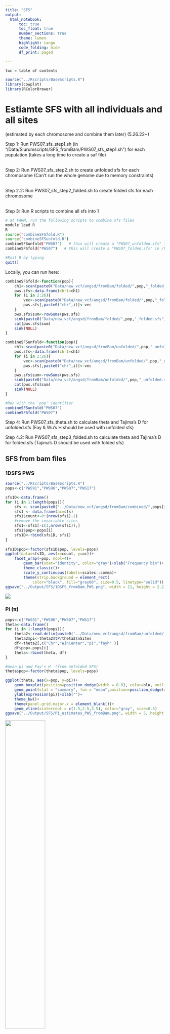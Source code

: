 ```yaml
---
title: "SFS"
output:
  html_notebook:
      toc: true 
      toc_float: true
      number_sections: true
      theme: lumen
      highlight: tango
      code_folding: hide
      df_print: paged

---
```

```r
toc = table of contents

```

```r
source("../Rscripts/BaseScripts.R")
library(cowplot)
library(RColorBrewer)
```


# Estiamte SFS with all individuals and all sites

(estimated by each chromosome and combine them later) (5.26.22~)  

Step 1: Run PWS07_sfs_step1.sh (in "/Data/Slurumscripts/SFS_fromBam/PWS07_sfs_step1.sh") for each population (takes a long time to create a saf file)  
<br>

Step 2: Run PWS07_sfs_step2.sh to create unfolded sfs for each chromosome (Can't run the whole genome due to memory constraints)  
<br> 

Step 2.2: Run PWS07_sfs_step2_folded.sh to create folded sfs for each chromosome   
<br>

Step 3: Run R scripts to combine all sfs into 1

```bash
# at FARM, run the following scripts to combine sfs files
module load R
R
source("combineSFSfold.R") 
source("combineSFSunfold.R") 
combineSFSunfold("PWS07")   # this will create a "PWS07_unfolded.sfs" in /home/ktist/ph/data/angsd/SFS/fromBam/
combineSFSfold("PWS07")   # this will create a "PWS07_folded.sfs" in /home/ktist/ph/data/angsd/SFS/fromBam/folded/

#Exit R by typing 
quit()
```

    
Locally, you can run here:
```r
combineSFSfold<-function(pop){
    ch1<-scan(paste0("Data/new_vcf/angsd/fromBam/folded/",pop,"_folded_chr1.sfs"))
    pws.sfs<-data.frame(chr1=ch1)
    for (i in 2:26){
        vec<-scan(paste0("Data/new_vcf/angsd/fromBam/folded/",pop,"_folded_chr",i,".sfs"))
        pws.sfs[,paste0("chr",i)]<-vec
    }
    pws.sfs$sum<-rowSums(pws.sfs)
    sink(paste0("Data/new_vcf/angsd/fromBam/folded/",pop,"_folded.sfs"))
    cat(pws.sfs$sum)
    sink(NULL)
}

combineSFSunfold<-function(pop){
    ch1<-scan(paste0("Data/new_vcf/angsd/fromBam/unfolded/",pop,"_unfolded_chr1.sfs"))
    pws.sfs<-data.frame(chr1=ch1)
    for (i in 2:26){
        vec<-scan(paste0("Data/new_vcf/angsd/fromBam/unfolded/",pop,"_unfolded_chr",i,".sfs"))
        pws.sfs[,paste0("chr",i)]<-vec
    }
    pws.sfs$sum<-rowSums(pws.sfs)
    sink(paste0("Data/new_vcf/angsd/fromBam/unfolded/",pop,"_unfolded.sfs"))
    cat(pws.sfs$sum)
    sink(NULL)
}

#Run with the 'pop' identifier
combineSFSunfold("PWS07")
combineSFSfold("PWS07")

```

Step 4: Run PWS07_sfs_theta.sh to calculate theta and Tajima's D for unfolded.sfs (Fay & Wu's H should be used with unfolded sfs)  

Step 4.2: Run PWS07_sfs_step3_folded.sh to calculate theta and Tajima's D for folded.sfs (Tajima's D should be used with folded sfs)  

## SFS from bam files {.tabset}

### 1DSFS PWS

```r

source("../Rscripts/BaseScripts.R")
pops<-c("PWS91","PWS96","PWS07","PWS17")

sfs1D<-data.frame()
for (i in 1:length(pops)){
    sfs <- scan(paste0("../Data/new_vcf/angsd/fromBam/combined/",pops[i],"_unfolded.sfs"))
    sfs1 <- data.frame(ac=sfs)
    sfs1$count<-0:(nrow(sfs1)-1)
    #remove the invariable sites
    sfs1<-sfs1[-c(1,nrow(sfs1)),]
    sfs1$pop<-pops[i]
    sfs1D<-rbind(sfs1D, sfs1)
}
    
sfs1D$pop<-factor(sfs1D$pop, levels=pops)
ggplot(data=sfs1D, aes(x=count, y=ac))+
    facet_wrap(~pop, ncol=4)+
        geom_bar(stat="identity", color="gray")+xlab("Frequency bin")+ ylab("Number of alleles")+
        theme_classic()+
        scale_y_continuous(labels=scales::comma)+
        theme(strip.background = element_rect(
            color="black", fill="gray80", size=0.5, linetype="solid"))
ggsave("../Output/SFS/1DSFS_fromBam_PWS.png", width = 11, height = 2.2, dpi=300)
```
![](../Output/SFS/1DSFS_fromBam_PWS.png)

### Pi (π)

```r
pops<-c("PWS91","PWS96","PWS07","PWS17")
theta<-data.frame()
for (i in 1:length(pops)){
    theta2<-read.delim(paste0('../Data/new_vcf/angsd/fromBam/unfolded/',pops[i],'_50kwin_10kstep.pestPG'))
    theta2$pi<-theta2$tP/theta2$nSites
    df<-theta2[,c("Chr","WinCenter","pi","fayh" )]
    df$pop<-pops[i]    
    theta<-rbind(theta, df)
}

#mean pi and Fay's H  (from unfolded SFS)
theta$pop<-factor(theta$pop, levels=pops)

ggplot(theta, aes(x=pop, y=pi))+
    geom_boxplot(position=position_dodge(width = 0.8), color=blu, outlier.alpha = 0.6,outlier.size = 0.7,width=0.6)+
    geom_point(stat = "summary", fun = "mean",position=position_dodge(width = 0.8))+
    ylab(expression(pi))+xlab("")+
    theme_bw()+
    theme(panel.grid.major.x = element_blank())+
    geom_vline(xintercept = c(1.5,2.5,3.5), color="gray", size=0.5)
ggsave("../Output/SFS/Pi_estimates_PWS_fromBam.png", width = 5, height = 3.5)
```

![](../Output/SFS/Pi_estimates_PWS_fromBam.png){width=50%}  

### Fay's H

```r
ggplot(theta, aes(x=pop, y=fayh))+
    geom_boxplot(position=position_dodge(width = 0.8), color=grb, outlier.alpha = 0.6,outlier.size = 0.7,width=0.6)+
    geom_point(stat = "summary", fun = "mean",position=position_dodge(width = 0.8))+
    ylab("Fay's H")+xlab("")+
    theme_bw()+
    theme(panel.grid.major.x = element_blank())+
    geom_vline(xintercept = c(1.5,2.5,3.5), color="gray", size=0.5)
ggsave("../Output/SFS/FayH_estimates_PWS_fromBam.png", width = 5, height = 3.5)
```
![](../Output/SFS/FayH_estimates_PWS_fromBam.png){width=50%}



### Tajima's D

```r

#Tajima's D (folded SFS)
theta<-data.frame()
for (i in 1:length(pops)){
    theta2<-read.delim(paste0('../Data/new_vcf/angsd/fromBam/folded/',pops[i],'_50kwin_10kstep.pestPG'))
    df<-theta2[,c("Chr","WinCenter","Tajima" )]
    df$pop<-pops[i]    
    theta<-rbind(theta, df)
}

theta$pop<-factor(theta$pop, levels=pops)
ggplot(theta, aes(x=pop, y=Tajima))+
    geom_boxplot(position=position_dodge(width = 0.8), color=org, outlier.alpha = 0.6,outlier.size = 0.7,width=0.6)+
    geom_point(stat = "summary", fun = "mean",position=position_dodge(width = 0.8))+
    ylab("Tajima's D")+xlab("")+
    theme_bw()+
    theme(panel.grid.major.x = element_blank())+
    geom_vline(xintercept = c(1.5,2.5,3.5), color="gray", size=0.5)
ggsave("../Output/SFS/TajimaD_PWS_fromBam.png", width = 5, height = 3.5)

```
![](../Output/SFS/TajimaD_PWS_fromBam.png){width=50%}

## Estimate SFS from VCF files   
(Using maf0.00 -no low allele freq cutoff)

Step 1: Run BC17_angsd_SFS.sh (in "/Data/Slurumscripts/SFS_fromVCFmaf00/") for each population - this will calculate sfs, theta for both folded and unfolded SFS. 

Step 2: Create 2D SFS by running each combination (ex. BC17CA172DSFS.sh in "/Data/Slurumscripts/SFS_fromVCFmaf00/") 

Step 3: Calculate Fst/Pbs for population combinations by running 3DFst scripts (ex. 3DFst_pws1.sh) 

```r
#Plot 2D SFS (Sfs_comparison.R)
source("../Rscripts/BaseScripts.R")

## 2D SFS
# The output from ANGSD is a flatten matrix: each value is the count of sites with the corresponding joint frequency ordered as
# [0,0] [0,1] [0,2] ..

# function to create a matrix from ANGSD output (a flatten matrix)
vec2mat<-function(vec, n1,n2, pop1, pop2){
    n1<-n1
    n2<-n2
    pop1<-pop1
    pop2<-pop2
    ANGSD.2D.SFS <- scan(paste(vec, sep=""), quiet=T)
    ANGSD.2D.SFS <- t(matrix(ANGSD.2D.SFS, nrow=n2*2+1, ncol=n1*2+1))
    # mask non-variant sites
    ANGSD.2D.SFS[1,1] <- 0
    ANGSD.2D.SFS[nrow(ANGSD.2D.SFS),ncol(ANGSD.2D.SFS)] <- 0
    df<-data.frame(ANGSD.2D.SFS)
    colnames(df)<-0:(ncol(df)-1)
    df$count<-0:(nrow(df)-1)
    return(df)
}

#Plot 2D SFS heatmap     
pops.info<-read.csv("../Data/Sample_metadata_892pops.csv")
pops.info$yr<-''
pops.info$yr[pops.info$year==96|pops.info$year==91]<-paste0(19,pops.info$year[pops.info$year==96|pops.info$year==91])
pops.info$yr[pops.info$year==07|pops.info$year==06|pops.info$year==17]<-paste0(20,pops.info$year[pops.info$year==07|pops.info$year==06|pops.info$year==17])
pops.info$yr<-apply(pops.info["yr"], 1, function(x) {if(x==206) x=2006
                                        if (x==207) x=2007
                                        else x=x})
pops.info$yr<-as.integer(pops.info$yr)
pops<-unique(pops.info$Population.Year)

pwss<-c("PWS91","PWS96","PWS07","PWS17")
tbs<-c("TB91","TB96","TB06","TB17")
sss<-c("SS96","SS06","SS17")
y17<-pops[grep("17",pops)]
comb1<-combn(pwss, 2)
comb1<-t(comb1)
comb2<-combn(tbs, 2)
comb2<-t(comb2)
comb3<-combn(sss, 2)
comb3<-t(comb3)
comb4<-combn(y17, 2)
comb4<-t(comb4)

#https://stackoverflow.com/questions/49689069/heatmap-with-continuous-rainbow-colours
cols <- rev(rainbow(7)[-7]) #rainbow colors for heatmap

#PWS
Plots<-list()
sfs.pws<-data.frame()
for (i in 1: nrow(comb1)){
    pop1<-comb1[i,1]
    pop2<-comb1[i,2]
    n1<-nrow(pops.info[pops.info$Population.Year==pop1,])
    n2<-nrow(pops.info[pops.info$Population.Year==pop2,])
    
    sfs1<-vec2mat(paste0("../Data/new_vcf/angsd/fromVCF/2D/folded_",pop1,"_",pop2,"_maf00.sfs"), n1=n1, n2=n2, pop1=pop1, pop2=pop2)
    
    if (pops.info$yr[pops.info$Population.Year==pop1][1]>pops.info$yr[pops.info$Population.Year==pop2][1]){
        sfs1<-data.frame(t(sfs1[,1:(ncol(sfs1)-1)]))
        colnames(sfs1)<-0:(ncol(sfs1)-1)
        sfs1$count<-0:(nrow(sfs1)-1)
        p2<-pop2
        pop2<-pop1
        pop1<-p2
    }
    #Plot first 30
    sfs2<-sfs1[1:30,1:30]
    sfs2$count<-0:(nrow(sfs2)-1)
    sfsm2<-melt(sfs2, id.vars="count")
    sfsm2$variable<-as.integer(as.character(sfsm2$variable))
    
    #zero as white (replace with NA)
    sfsm2$value[sfsm2$value==0]<-NA
    sfsm2$pop1<-pop1
    sfsm2$pop2<-pop2
    sfs.pws<-rbind(sfs.pws, sfsm2)
}

sfs.pws$pop1<-factor(sfs.pws$pop1, levels=c("PWS91","PWS96","PWS07","PWS17"))
sfs.pws$pop2<-factor(sfs.pws$pop2, levels=c("PWS91","PWS96","PWS07","PWS17"))

ggplot(sfs.pws, aes(x=count, y=variable))+
    facet_grid(pop2~pop1)+
    geom_raster(aes(fill=log10(value)))+xlab('')+ylab("")+
    scale_fill_gradientn(colors=cols, name="log(# of alleles)", na.value = "white")+
    theme_minimal()
ggsave("../Output/SFS/sfs_2D_PWS.png", width = 10, height = 8, dpi=300)
   

#TB
sfs.tb<-data.frame()
for (i in 1: nrow(comb2)){
    pop1<-comb2[i,1]
    pop2<-comb2[i,2]
    n1<-nrow(pops.info[pops.info$Population.Year==pop1,])
    n2<-nrow(pops.info[pops.info$Population.Year==pop2,])
    
    sfs1<-vec2mat(paste0("../Data/new_vcf/angsd/fromVCF/2D/folded_",pop1,"_",pop2,"_maf00.sfs"), n1=n1, n2=n2, pop1=pop1, pop2=pop2)
    
    if (pops.info$yr[pops.info$Population.Year==pop1][1]>pops.info$yr[pops.info$Population.Year==pop2][1]){
        sfs1<-data.frame(t(sfs1[,1:(ncol(sfs1)-1)]))
        colnames(sfs1)<-0:(ncol(sfs1)-1)
        sfs1$count<-0:(nrow(sfs1)-1)
        p2<-pop2
        pop2<-pop1
        pop1<-p2
    }
    #Plot first 30
    sfs2<-sfs1[1:30,1:30]
    sfs2$count<-0:(nrow(sfs2)-1)
    sfsm2<-melt(sfs2, id.vars="count")
    sfsm2$variable<-as.integer(as.character(sfsm2$variable))
    
    #zero as white (replace with NA)
    sfsm2$value[sfsm2$value==0]<-NA
    sfsm2$pop1<-pop1
    sfsm2$pop2<-pop2
    sfs.tb<-rbind(sfs.tb, sfsm2)
}

sfs.tb$pop1<-factor(sfs.tb$pop1, levels=c("TB91","TB96","TB06","TB17"))
sfs.tb$pop2<-factor(sfs.tb$pop2, levels=c("TB91","TB96","TB06","TB17"))

ggplot(sfs.tb, aes(x=count, y=variable))+
    facet_grid(pop2~pop1)+
    geom_raster(aes(fill=log10(value)))+xlab('')+ylab("")+
    scale_fill_gradientn(colors=cols, name="log(# of alleles)", na.value = "white")+
    theme_minimal()
ggsave("../Output/SFS/sfs_2D_TB.png", width = 10, height = 8, dpi=300)

#SS
sfs.ss<-data.frame()
for (i in 1: nrow(comb3)){
    pop1<-comb3[i,1]
    pop2<-comb3[i,2]
    n1<-nrow(pops.info[pops.info$Population.Year==pop1,])
    n2<-nrow(pops.info[pops.info$Population.Year==pop2,])
    sfs1<-vec2mat(paste0("../Data/new_vcf/angsd/fromVCF/2D/folded_",pop1,"_",pop2,"_maf00.sfs"), n1=n1, n2=n2, pop1=pop1, pop2=pop2)
    if (pops.info$yr[pops.info$Population.Year==pop1][1]>pops.info$yr[pops.info$Population.Year==pop2][1]){
        sfs1<-data.frame(t(sfs1[,1:(ncol(sfs1)-1)]))
        colnames(sfs1)<-0:(ncol(sfs1)-1)
        sfs1$count<-0:(nrow(sfs1)-1)
        p2<-pop2
        pop2<-pop1
        pop1<-p2
    }
    #Plot first 30
    sfs2<-sfs1[1:30,1:30]
    sfs2$count<-0:(nrow(sfs2)-1)
    sfsm2<-melt(sfs2, id.vars="count")
    sfsm2$variable<-as.integer(as.character(sfsm2$variable))
    
    #zero as white (replace with NA)
    sfsm2$value[sfsm2$value==0]<-NA
    sfsm2$pop1<-pop1
    sfsm2$pop2<-pop2
    sfs.ss<-rbind(sfs.ss, sfsm2)
}
sfs.ss$pop1<-factor(sfs.ss$pop1, levels=c("SS96","SS06","SS17"))
sfs.ss$pop2<-factor(sfs.ss$pop2, levels=c("SS96","SS06","SS17"))

ggplot(sfs.ss, aes(x=count, y=variable))+
    facet_grid(pop2~pop1)+
    geom_raster(aes(fill=log(value)))+xlab('')+ylab("")+
    scale_fill_gradientn(colors=cols, name="log(# of alleles)", na.value = "white")+
    theme_minimal()
ggsave("../Output/SFS/sfs_2D_SS.png", width = 10, height = 8, dpi=300)

#2017 pops
sfs17<-data.frame()
for (i in 1: nrow(comb4)){
    pop1<-comb4[i,1]
    pop2<-comb4[i,2]
    n1<-nrow(pops.info[pops.info$Population.Year==pop1,])
    n2<-nrow(pops.info[pops.info$Population.Year==pop2,])
    sfs1<-vec2mat(paste0("../Data/new_vcf/angsd/fromVCF/2D/folded_",pop1,"_",pop2,"_maf00.sfs"), n1=n1, n2=n2, pop1=pop1, pop2=pop2)
    
    #Plot first 30
    sfs2<-sfs1[1:30,1:30]
    sfs2$count<-0:(nrow(sfs2)-1)
    sfsm2<-melt(sfs2, id.vars="count")
    sfsm2$variable<-as.integer(as.character(sfsm2$variable))
    
    #zero as white (replace with NA)
    sfsm2$value[sfsm2$value==0]<-NA
    sfsm2$pop1<-pop1
    sfsm2$pop2<-pop2
    sfs17<-rbind(sfs17, sfsm2)
}

sfs17$pop1<-factor(sfs17$pop1, levels=paste(y17))
sfs17$pop2<-factor(sfs17$pop2, levels=paste(y17))

ggplot(sfs17, aes(x=count, y=variable))+
    facet_grid(pop2~pop1)+
    geom_raster(aes(fill=log(value)))+xlab('')+ylab("")+
    scale_fill_gradientn(colors=cols, name="log(# of alleles)", na.value = "white")+
    theme_minimal()
ggsave("../Output/SFS/sfs_2D_2017.png", width = 20, height = 16, dpi=300)
```

### 1D SFS all populations (Downsampled bam files)  
![](../Output/SFS/1DSFS_all_downsampled.png)  

### 2D SFS PWS  
![](../Output/SFS/sfs_2D_PWS.png){width=50%}

### 2D SFS TB    
![](../Output/SFS/sfs_2D_TB.png){width=50%}

### 2D SFS SS   
![](../Output/SFS/sfs_2D_SS.png){width=50%}  

### 2D SFS (2017)     
![](../Output/SFS/sfs_2D_2017.png){width=70%}  


# Fst between years per population 

## PWS  

### Fst along the genome
```r
### Fst estimates from 2Dsfs
pops<-c("PWS91","PWS96","PWS07","PWS17")
comb<-t(combn(pops,2))

fst<-data.frame()
for (i in 1: nrow(comb)){
    pop1<-comb[i,1]
    pop2<-comb[i,2]
    df<-read.delim(paste0("../Data/new_vcf/angsd/fromVCF/2D/fst_",pop1,"_",pop2,"_50kWindow_maf00"))
    conames<-colnames(df)[2:4]
    colnames(df)[4]<-"Fst"
    colnames(df)[1:3]<-conames
    df$pop<-paste0(pop1,".vs.",pop2)
    df$ch=as.integer(gsub("chr","", df$chr))
    df<-df[order(df$ch),]
    df$loc<-1:nrow(df)
    fst<-rbind(fst, df)
}

evens<-paste0("chr",seq(2,26, by=2))
#Plot Fst valuese across Genome
fst$color<-"col1"
fst$color[fst$chr %in% evens]<-"col2"
fst$pop<-factor(fst$pop, levels=unique(fst$pop))

#add chromosome number
df<-fst[fst$pop=="PWS91.vs.PWS96",]
rows<-data.frame(chr=1:26)
for (i in 1:26){
    if (i ==1){
        rows$n[i]<-nrow(df[df$ch==i,])
        rows$middle[i]<--nrow(df[df$ch==i,])/2
    }
    if (i >1){
        rows$n[i]<-nrow(df[df$ch==i,])
        rows$middle[i]<-sum(rows$n[1:(i-1)])+rows$n[i]/2
    }
}
#
ggplot(fst, aes(x=loc, y=Fst, color=color))+
    facet_wrap(~pop, ncol = 1, strip.position="right")+
    geom_point(size=0.2)+
    scale_color_manual(values=c("gray50","steelblue"))+
    theme_bw()+
    ylab("Fst")+xlab('Genome position')+
    theme(legend.position = "none", panel.grid.major.x = element_blank(), panel.grid.minor.x = element_blank())+
    scale_x_continuous(breaks=rows$middle, labels=1:26)
ggsave("../Output/SFS/PWS_Fst_pairwise_comparison.png", width = 20, height = 10, dpi=150)
```
![Pairwise Fst along the genome](../Output/SFS/PWS_Fst_pairwise_comparison.png)  
### Pairwise Fst along each chromosome

```r
## Plot Fst values along each chromosome
fst$chr<-factor(fst$chr, levels=paste0("chr",1:26))
fstpw<-fst
plots<-list()
compare<-paste0(unique(fstpw$pop))
max(fstpw$Fst)
for (i in 1:6){ 
    fs<-gsub("vs.","",compare[i])
    pops <- unlist(strsplit(fs, "\\."))
    maxy<-max(fstpw$Fst[fstpw$pop==compare[i]])
    # Fst with actual line to highlight the differences
    plots[[i]] <- ggplot(fstpw[fstpw$pop==compare[i],], aes(x =midPos, y =Fst )) + 
        geom_point(size = 1, color = gry,alpha = 0.4, shape = 1)+
        theme_minimal()+ylim(0,maxy+0.02)+
        theme(axis.text.x=element_blank())+
        ylab("Fst\n")+ xlab("")+ 
        ggtitle(paste0(pops[1]," vs.", pops[2]))+
        geom_line(color=blu, size=0.2)+
        facet_wrap(~chr, ncol = 9)
}
#save the plots together
{png(paste0("../Output/SFS/PWS_Fst_maf00_chr.png"), height = 8, width = 18, res=150, units = "in")
grid.arrange(plots[[3]], plots[[2]], plots[[4]], plots[[1]],plots[[5]],plots[[6]], ncol=3)
dev.off()}
```
![Pairwise Fst for each genome](../Output/SFS/PWS_Fst_maf00_chr.png)  
  

### Create pairwise Fst matrix 

```r
## ..continued from above 
pops<-c("PWS91","PWS96","PWS07","PWS17")
comb<-t(combn(pops,2))

## Plot average fst in a heatmap
comp<-unique(fst$pop)
pairfst<-data.frame(matrix(ncol=4, nrow=4), row.names=pops)
colnames(pairfst)<-pops
for (i in 1:6){
    pop1<-comb[i,1]
    pop2<-comb[i,2]
    df<-fst[fst$pop==comp[i],]
    pairfst[pop1,pop2]<-mean(df$Fst, na.rm=T)
    #pairfst[pop2,pop1]<-mean(df$Fst, na.rm=T)
}
write.csv(pairfst,"../Output/SFS/PWS_pairwiseFst_matrix.csv")

pairfst<-read.csv("../Output/SFS/PWS_pairwiseFst_matrix.csv", row.names = 1)
df<-pairfst
diag(df)<-0
df$pop<-rownames(df)
dfm<-melt(df,na.rm=T, id.vars='pop')

#NA to diagonal
dfm$value[dfm$value==0]<-NA
dfm$pop<-factor(dfm$pop, levels=pops)
dfm$value<-round(dfm$value, 4)
ggplot(data = dfm, aes(pop, variable, fill = value))+
    geom_tile(color = "white")+
    scale_fill_gradientn(colors=c("white", "#0C54FF"), limits=c(0, (max(dfm$value, na.rm=T)+0.005)),na.value="gray80", 
                         name="Fst")+
    theme_minimal()+ xlab("")+ylab("")+
    theme(axis.text.x = element_text(angle = 0, vjust = 0, 
                                     size = 12, hjust = 0.5))+
    theme(axis.text.y = element_text(size = 12))+
    coord_fixed()+
    geom_text(aes(pop, variable, label = value), color = "black", size = 5)
ggsave(paste0("../Output/SFS/pairwiseFst_PWS.png"), width = 5, height = 5, dpi=150)
```
![PWS Pairwise Fst](../Output/SFS/pairwiseFst_PWS.png){width=50%}

### Fst change over time  

```r
# Plot Fst in a bar plot ordered and colored in the same way as Fst/Pi shuffle results (Shuffling_pi.fst.tehat.Rmd)
fsts<-dfm[!is.na(dfm$value),]
fsts$comp<-paste0(fsts$pop,"_",fsts$variable)

#set the colors
div1<-diverging_hcl(6, palette="Blue-Red")
div2<-rev(div1)
names(div2)<-c("PWS96_PWS07","PWS07_PWS17","PWS91_PWS96", "PWS91_PWS07", "PWS91_PWS17","PWS96_PWS17")
fsts<-fsts[order(fsts$value, decreasing = T),]
fsts$comp<-factor(fsts$comp, levels=paste0(unique(fsts$comp)))

ggplot(fsts, aes(x=comp, y=value, fill=comp))+
    geom_bar(stat="identity")+
    scale_fill_manual(name = "comp",values = div2)+
    xlab('')+ylab('Fst')+
    theme_classic()+
    theme(axis.text.x = element_text(angle=45, hjust=1), legend.title = element_blank())
ggsave("../Output/Fst/PairwiseFst_ordered.png", width = 4, height = 2.8, dpi=300 )

#Fst over time

fsts2<-fsts[fsts$comp %in% c("PWS91_PWS96","PWS96_PWS07","PWS07_PWS17"),]
fsts2$time<-1
fsts2$time[fsts2$comp=="PWS96_PWS07"]<-2
fsts2$time[fsts2$comp=="PWS07_PWS17"]<-3

ggplot(fsts2, aes(x=time, y=value))+
    geom_point(size=3, color="steelblue")+
    geom_path(color="steelblue")+
    theme_classic()+ylab("Fst")+xlab("")+
    scale_x_continuous(breaks=c(1,2,3), labels=c("91-96", "96-07","07-17"))
ggsave("../Output/Fst/Fst_overTime.png", width = 4, height = 2.8, dpi=300 )

fsts$series<-"1991-2007, 1991-2017"
fsts$series[fsts$comp %in% c("PWS91_PWS96","PWS96_PWS07","PWS07_PWS17")]<-"1991-1996, 1996-2007, 2007-2017"
fsts$series[fsts$comp =="PWS96_PWS17"]<-"1996-2017"
fsts$time<-1
fsts$time[fsts$variable=="PWS17"]<-3
fsts$time[fsts$variable=="PWS07"]<-2
source("../Rscripts/BaseScripts.R")

ggplot(fsts, aes(x=time, y=value, color=series))+
    geom_point(size=3)+
    geom_path()+
    scale_color_manual(values=cols)+
    theme_classic()+ylab("Fst")+xlab("")+
    scale_x_continuous(breaks=c(1,2,3), labels=c("1991-1996", "~2007","~2017"))+
    theme(legend.title = element_blank())
ggsave("../Output/Fst/Fst_overTime_allComparison.png", width = 6, height = 2.8, dpi=300 )


fstP1<-fsts
fstP2<-fsts2
```

![](../Output/Fst/Fst_overTime_PWS_allComparison.png)  



### Plot mean Fst for each chromosome  

```r
# Plot mean Fst of each chromosme
Fst<-data.frame()
compare<-paste0(unique(fstpw$pop))
for (j in 1:26){
    fst.ch<-fst[fst$ch==j,]
    pairch<-data.frame(matrix(ncol=4, nrow=4), row.names=pops)
    colnames(pairch)<-pops
    for (i in 1:6){
        pop1<-comb[i,1]
        pop2<-comb[i,2]
        df<-fst.ch[fst.ch$pop==compare[i],]
        pairch[pop1,pop2]<-mean(df$Fst, na.rm=T)
    }
    diag(pairch)<-0
    pairch$pop<-rownames(pairch)
    dfm<-melt(pairch,na.rm=T, id.vars='pop')
    
    #NA to diagonal
    dfm$value[dfm$value==0]<-NA
    dfm$pop<-factor(dfm$pop, levels=pops)
    dfm$value<-round(dfm$value, 4)
    dfm$chr<-j
    Fst<-rbind(Fst, dfm)
    
}
Fst$id<-paste0(Fst$pop," vs.",Fst$variable)
Fst<-Fst[!is.na(Fst$value),]
ggplot(Fst, aes(x=chr, y=value,color=id))+
    geom_point()+
    geom_path(stat="identity")+
    theme_minimal()+ylab("Fst")+
    scale_x_continuous(breaks=1:26, labels = 1:26)+
    theme(legend.title = element_blank(), panel.grid.minor.x = element_blank())
ggsave("../Output/SFS/PWS_Fst_byChromosome_dotplot.png", width = 8, height=4.5, dpi=150)
```
![PWS average Fst per chromosome](../Output/SFS/PWS_Fst_byChromosome_dotplot.png){width=80%}  

<br>

## Togiak Bay  
### Pairwise Fst along the genome  

```r
pops<-c("TB91","TB96","TB06","TB17")
comb<-t(combn(pops,2))

fst<-data.frame()
for (i in 1: nrow(comb)){
    pop1<-comb[i,1]
    pop2<-comb[i,2]
    df<-read.delim(paste0("../Data/new_vcf/angsd/fromVCF/2D/fst_",pop1,"_",pop2,"_50kWindow_maf00"))
    conames<-colnames(df)[2:4]
    colnames(df)[4]<-"Fst"
    colnames(df)[1:3]<-conames
    df$pop<-paste0(pop1,".vs.",pop2)
    df$ch=as.integer(gsub("chr","", df$chr))
    df<-df[order(df$ch),]
    df$loc<-1:nrow(df)
    fst<-rbind(fst, df)
}
evens<-paste0("chr",seq(2,26, by=2))
#Plot Fst values across Genome
fst$color<-"col1"
fst$color[fst$chr %in% evens]<-"col2"
fst$pop<-factor(fst$pop, levels=unique(fst$pop))

#add chromosome number
df<-fst[fst$pop=="TB91.vs.TB96",]
rows<-data.frame(chr=1:26)
for (i in 1:26){
    if (i ==1){
        rows$n[i]<-nrow(df[df$ch==i,])
        rows$middle[i]<--nrow(df[df$ch==i,])/2
    }
    if (i >1){
        rows$n[i]<-nrow(df[df$ch==i,])
        rows$middle[i]<-sum(rows$n[1:(i-1)])+rows$n[i]/2
    }
}
#
ggplot(fst, aes(x=loc, y=Fst, color=color))+
    facet_wrap(~pop, ncol = 1, strip.position="right")+
    geom_point(size=0.2)+
    scale_color_manual(values=c("gray50","steelblue"))+
    theme_bw()+
    ylab("Fst")+xlab('Genome position')+
    theme(legend.position = "none", panel.grid.major.x = element_blank(), panel.grid.minor.x = element_blank())+
    scale_x_continuous(breaks=rows$middle, labels=1:26)
ggsave("../Output/SFS/TB_Fst_pairwise_comparison.png", width =18 , height = 9, dpi=150)
```
![](../Output/SFS/TB_Fst_pairwise_comparison.png)  

### Pairwise Fst along each chromosome
```r
## Plot Fst values along each chromosome
fst$chr<-factor(fst$chr, levels=paste0("chr",1:26))
fsttb<-fst
plots<-list()
compare<-paste0(unique(fsttb$pop))
for (i in 1:6){ 
    fs<-gsub("vs.","",compare[i])
    pops <- unlist(strsplit(fs, "\\."))
    maxy<-max(fsttb$Fst[fsttb$pop==compare[i]])
    # Fst with actual line to highlight the differences
    plots[[i]] <- ggplot(fsttb[fsttb$pop==compare[i],], aes(x =midPos, y =Fst )) + 
        geom_point(size = 1, color = gry,alpha = 0.4, shape = 1)+
        theme_minimal()+ylim(0,maxy+0.02)+
        theme(axis.text.x=element_blank())+
        ylab("Fst\n")+ xlab("")+ 
        ggtitle(paste0(pops[1]," vs.", pops[2]))+
        geom_line(color=blu, size=0.2)+
        facet_wrap(~chr, ncol = 9)
}
```

```bash
#To save the plots, run in R
png(paste0("Output/SFS/TB_Fst_maf00_chr.png"), height = 8, width = 18, res=150, units = "in")  
grid.arrange(plots[[3]], plots[[2]], plots[[4]], plots[[1]],plots[[5]],plots[[6]], ncol=3)  
dev.off()  
```

![](../Output/SFS/TB_Fst_maf00_chr.png)  


### Pairwise Fst matrix  

```r
## Continued from the above
pops<-c("TB91","TB96","TB06","TB17")
comb<-t(combn(pops,2))

## Plot average fst in a heatmap
compare<-unique(fst$pop)
pairfst<-data.frame(matrix(ncol=4, nrow=4), row.names=pops)
colnames(pairfst)<-pops
for (i in 1:6){
    pop1<-comb[i,1]
    pop2<-comb[i,2]
    df<-fst[fst$pop==compare[i],]
    pairfst[pop1,pop2]<-mean(df$Fst, na.rm=T)
}
write.csv(pairfst,"../Output/SFS/TB_pairwiseFst_matrix.csv")

pairfst<-read.csv("../Output/SFS/TB_pairwiseFst_matrix.csv", row.names = 1)

df<-pairfst
diag(df)<-0
df$pop<-rownames(df)
dfm<-melt(df,na.rm=T, id.vars='pop')
#NA to diagonal
dfm$value[dfm$value==0]<-NA
dfm$pop<-factor(dfm$pop, levels=pops)
dfm$value<-round(dfm$value, 4)
ggplot(data = dfm, aes(pop, variable, fill = value))+
    geom_tile(color = "white")+
    scale_fill_gradientn(colors=c("white", "#0C54FF"), limits=c(0, (max(dfm$value, na.rm=T)+0.005)),na.value="gray80", 
                         name="Fst")+
    theme_minimal()+ xlab("")+ylab("")+
    theme(axis.text.x = element_text(angle = 0, vjust = 0, 
                                     size = 12, hjust = 0.5))+
    theme(axis.text.y = element_text(size = 12))+
    coord_fixed()+
    geom_text(aes(pop, variable, label = value), color = "black", size = 5)
ggsave(paste0("../Output/SFS/pairwiseFst_TB.png"), width = 5, height = 5, dpi=150)
```
![](../Output/SFS/pairwiseFst_TB.png){width=50%}  

### Fst change over time  

```r
# Plot Fst in a bar plot ordered and colored in the same way as Fst/Pi shuffle results (Shuffling_pi.fst.tehat.Rmd)
fsts<-dfm[!is.na(dfm$value),]
fsts$comp<-paste0(fsts$pop,"_",fsts$variable)

#set the colors
#div1<-diverging_hcl(6, palette="Blue-Red")
#div2<-rev(div1)
#names(div2)<-c("PWS96_PWS07","PWS07_PWS17","PWS91_PWS96", "PWS91_PWS07", "PWS91_PWS17","PWS96_PWS17")
fsts<-fsts[order(fsts$value, decreasing = T),]
fsts$comp<-factor(fsts$comp, levels=paste0(unique(fsts$comp)))

ggplot(fsts, aes(x=comp, y=value, fill=comp))+
    geom_bar(stat="identity")+
    scale_fill_manual(values = div1)+
    xlab('')+ylab('Fst')+
    theme_classic()+
    theme(axis.text.x = element_text(angle=45, hjust=1), legend.title = element_blank())
ggsave("../Output/Fst/TB_PairwiseFst_ordered.png", width = 4, height = 2.8, dpi=300 )

#Fst over time
fsts2<-fsts[fsts$comp %in% c("TB91_TB96","TB96_TB06","TB06_TB17"),]
fsts2$time<-1
fsts2$time[fsts2$comp=="TB96_TB06"]<-2
fsts2$time[fsts2$comp=="TB06_TB17"]<-3
fsts2<-fsts2[order(fsts2$time),]
ggplot(fsts2, aes(x=time, y=value))+
    geom_point(size=3, color="steelblue")+
    geom_path( aes(x=time, y=value),color="steelblue")+
    theme_classic()+ylab("Fst")+xlab("")+
    scale_x_continuous(breaks=c(1,2,3), labels=c("1991-1996", "1996-2006","2006-2017"))
ggsave("../Output/Fst/Fst_overTime_TB.png", width = 4, height = 2.8, dpi=300 )

fsts$series<-"1991-2007, 1991-2017"
fsts$series[fsts$comp %in% c("TB91_TB96","TB96_TB06","TB06_TB17")]<-"1991-1996, 1996-2007, 2007-2017"
fsts$series[fsts$comp =="TB96_TB17"]<-"1996-2017"
fsts$time<-1
fsts$time[fsts$variable=="TB17"]<-3
fsts$time[fsts$variable=="TB06"]<-2
#source("../Rscripts/BaseScripts.R")
fsts<-fsts[order(fsts$time),]
ggplot(fsts, aes(x=time, y=value, color=series))+
    geom_point(size=3)+
    geom_path()+
    scale_color_manual(values=cols)+
    theme_classic()+ylab("Fst")+xlab("")+
    scale_x_continuous(breaks=c(1,2,3), labels=c("1991-1996", "~2007","~2017"))+
    theme(legend.title = element_blank())
ggsave("../Output/Fst/Fst_overTime_TB_allComparison.png", width = 6, height = 2.8, dpi=300 )

# plot both PWS and TB together

fstP2$pop<-"PWS"
fsts2$pop<-"TB"
fstPT<-rbind(fstP2, fsts2)

ggplot(fstPT, aes(x=time, y=value, color=pop))+
    geom_point(size=3)+
    geom_path( aes(x=time, y=value))+
    scale_color_manual(values=cols[c(2,1)])+
    theme_classic()+ylab("Fst")+xlab("")+
    scale_x_continuous(breaks=c(1,2,3), labels=c("1991-1996", "1996-2006","2006-2017"))+
    theme(legend.title = element_blank())
ggsave("../Output/Fst/Fst_overTime_PWS_TB.png", width = 4, height = 2.8, dpi=300 )

fstT1<-fsts
fstT2<-fsts2
```

![](../Output/Fst/Fst_overTime_TB.png){width=60%}


![](../Output/Fst/Fst_overTime_TB_allComparison.png){width=75%}


![](../Output/Fst/Fst_overTime_PWS_TB.png){width=60%}


### Mean pairsie Fst per chromosome 
```r
# Plot mean Fst of each chromosme
Fst<-data.frame()
for (j in 1:26){
    fst.ch<-fst[fst$ch==j,]
    pairch<-data.frame(matrix(ncol=4, nrow=4), row.names=pops)
    colnames(pairch)<-pops
    for (i in 1:6){
        pop1<-comb[i,1]
        pop2<-comb[i,2]
        df<-fst.ch[fst.ch$pop==compare[i],]
        pairch[pop1,pop2]<-mean(df$Fst, na.rm=T)
    }
    diag(pairch)<-0
    pairch$pop<-rownames(pairch)
    dfm<-melt(pairch,na.rm=T, id.vars='pop')
    
    #NA to diagonal
    dfm$value[dfm$value==0]<-NA
    dfm$pop<-factor(dfm$pop, levels=pops)
    dfm$value<-round(dfm$value, 4)
    dfm$chr<-j
    Fst<-rbind(Fst, dfm)
    
}
Fst$id<-paste0(Fst$pop," vs.",Fst$variable)
Fst<-Fst[!is.na(Fst$value),]
ggplot(Fst, aes(x=chr, y=value,color=id))+
    geom_point()+
    geom_path(stat="identity")+
    theme_minimal()+ylab("Fst")+
    scale_x_continuous(breaks=1:26, labels = 1:26)+
    theme(legend.title = element_blank(), panel.grid.minor.x = element_blank())
ggsave("../Output/SFS/TB_Fst_byChromosome_dotplot.png", width = 13, height=6.5, dpi=150)
```

![TB mean Fst per chromosome](../Output/SFS/TB_Fst_byChromosome_dotplot.png)

<br>

## Sitka Sound  
### Pairwise Fst along the genome  

```r

pops<-c("SS96","SS06","SS17")
comb<-t(combn(pops,2))

fst<-data.frame()
for (i in 1: nrow(comb)){
    pop1<-comb[i,1]
    pop2<-comb[i,2]
    df<-read.delim(paste0("../Data/new_vcf/angsd/fromVCF/2D/fst_",pop1,"_",pop2,"_50kWindow_maf00"))
    conames<-colnames(df)[2:4]
    colnames(df)[4]<-"Fst"
    colnames(df)[1:3]<-conames
    df$pop<-paste0(pop1,".vs.",pop2)
    df$ch=as.integer(gsub("chr","", df$chr))
    df<-df[order(df$ch),]
    df$loc<-1:nrow(df)
    fst<-rbind(fst, df)
}

evens<-paste0("chr",seq(2,26, by=2))
#Plot Fst values across Genome
fst$color<-"col1"
fst$color[fst$chr %in% evens]<-"col2"
fst$pop<-factor(fst$pop, levels=unique(fst$pop))

#add chromosome number
df<-fst[fst$pop=="SS96.vs.SS06",]
rows<-data.frame(chr=1:26)
for (i in 1:26){
    if (i ==1){
        rows$n[i]<-nrow(df[df$ch==i,])
        rows$middle[i]<--nrow(df[df$ch==i,])/2
    }
    if (i >1){
        rows$n[i]<-nrow(df[df$ch==i,])
        rows$middle[i]<-sum(rows$n[1:(i-1)])+rows$n[i]/2
    }
}
#
ggplot(fst, aes(x=loc, y=Fst, color=color))+
    facet_wrap(~pop, ncol = 1, strip.position="right")+
    geom_point(size=0.2)+
    scale_color_manual(values=c("gray50","steelblue"))+
    theme_bw()+
    ylab("Fst")+xlab('Genome position')+
    theme(legend.position = "none", panel.grid.major.x = element_blank(), panel.grid.minor.x = element_blank())+
    scale_x_continuous(breaks=rows$middle, labels=1:26)
ggsave("../Output/SFS/SS_Fst_pairwise_comparison.png", width = 16, height = 7, dpi=150)
```
![](../Output/SFS/SS_Fst_pairwise_comparison.png)  
  
   
### Pairwise Fst along each chromosome
```r
## Plot Fst values along each chromosome
fst$chr<-factor(fst$chr, levels=paste0("chr",1:26))
fstss<-fst
plots<-list()
compare<-paste0(unique(fstss$pop))
for (i in 1:3){ 
    fs<-gsub("vs.","",compare[i])
    pops <- unlist(strsplit(fs, "\\."))
    maxy<-max(fstss$Fst[fstss$pop==compare[i]])
    # Fst with actual line to highlight the differences
    plots[[i]] <- ggplot(fstss[fstss$pop==compare[i],], aes(x =midPos, y =Fst )) + 
        geom_point(size = 1, color = gry,alpha = 0.4, shape = 1)+
        theme_minimal()+ylim(0,maxy+0.02)+
        theme(axis.text.x=element_blank())+
        ylab("Fst\n")+ xlab("")+ 
        ggtitle(paste0(pops[1]," vs.", pops[2]))+
        geom_line(color=blu, size=0.2)+
        facet_wrap(~chr, ncol = 9)
}

{png(paste0("Output/SFS/SS_Fst_maf00_chr.png"), height = 4, width = 18, res=150, units = "in")  
grid.arrange(plots[[1]], plots[[2]], plots[[3]], ncol=3)  
dev.off()  }
```

![](../Output/SFS/SS_Fst_maf00_chr.png)  
  
### Pairwise Fst matrix  

```r
## Continued from the above
pops<-c("SS96","SS06","SS17")
comb<-t(combn(pops,2))

## Plot average fst in a heatmap
compare<-unique(fst$pop)
pairfst<-data.frame(matrix(ncol=3, nrow=3), row.names=pops)
colnames(pairfst)<-pops
for (i in 1:3){
    pop1<-comb[i,1]
    pop2<-comb[i,2]
    df<-fst[fst$pop==compare[i],]
    pairfst[pop1,pop2]<-mean(df$Fst, na.rm=T)
}
write.csv(pairfst,"../Output/SFS/SS_pairwiseFst_matrix.csv")

pairfst<-read.csv("../Output/SFS/SS_pairwiseFst_matrix.csv", row.names = 1)
df<-pairfst
diag(df)<-0
df$pop<-rownames(df)
dfm<-melt(df,na.rm=T, id.vars='pop')
#NA to diagonal
dfm$value[dfm$value==0]<-NA
dfm$pop<-factor(dfm$pop, levels=pops)
dfm$value<-round(dfm$value, 4)
ggplot(data = dfm, aes(pop, variable, fill = value))+
    geom_tile(color = "white")+
    scale_fill_gradientn(colors=c("white", "#0C54FF"), limits=c(0, (max(dfm$value, na.rm=T)+0.005)),na.value="gray80", 
                         name="Fst")+
    theme_minimal()+ xlab("")+ylab("")+
    theme(axis.text.x = element_text(angle = 0, vjust = 0, 
                                     size = 12, hjust = 0.5))+
    theme(axis.text.y = element_text(size = 12))+
    coord_fixed()+
    geom_text(aes(pop, variable, label = value), color = "black", size = 5)
ggsave(paste0("../Output/SFS/pairwiseFst_SS.png"), width = 5, height = 5, dpi=150)
```
![](../Output/SFS/pairwiseFst_SS.png){width=60%}  


### Fst change over time

```r
# Plot Fst in a bar plot ordered and colored in the same way as Fst/Pi shuffle results (Shuffling_pi.fst.tehat.Rmd)
fsts<-dfm[!is.na(dfm$value),]
fsts$comp<-paste0(fsts$pop,"_",fsts$variable)

#set the colors
#div1<-diverging_hcl(6, palette="Blue-Red")
#div2<-rev(div1)
#names(div2)<-c("PWS96_PWS07","PWS07_PWS17","PWS91_PWS96", "PWS91_PWS07", "PWS91_PWS17","PWS96_PWS17")
fsts<-fsts[order(fsts$value, decreasing = T),]
fsts$comp<-factor(fsts$comp, levels=paste0(unique(fsts$comp)))

ggplot(fsts, aes(x=comp, y=value, fill=comp))+
    geom_bar(stat="identity")+
    scale_fill_manual(values = div1)+
    xlab('')+ylab('Fst')+
    theme_classic()+
    theme(axis.text.x = element_text(angle=45, hjust=1), legend.title = element_blank())
ggsave("../Output/Fst/TB_PairwiseFst_ordered.png", width = 3.4, height = 2.8, dpi=300 )

#Fst over time
fsts2<-fsts[fsts$comp %in% c("SS96_SS06","SS06_SS17"),]
fsts2$time<-1
fsts2$time[fsts2$comp=="SS96_SS06"]<-2
fsts2$time[fsts2$comp=="SS06_SS17"]<-3
fsts2<-fsts2[order(fsts2$time),]
ggplot(fsts2, aes(x=time, y=value))+
    geom_point(size=3, color="steelblue")+
    geom_path( aes(x=time, y=value),color="steelblue")+
    theme_classic()+ylab("Fst")+xlab("")+
    scale_x_continuous(breaks=c(1,2,3), labels=c("1991-1996", "1996-2006","2006-2017"))
ggsave("../Output/Fst/Fst_overTime_SS.png", width = 3.5, height = 2.8, dpi=300 )

fsts$series<-"1991-2007, 1991-2017"
fsts$series[fsts$comp =="SS96_SS17"]<-"1996-2017"
fsts$time<-1
fsts$time[fsts$variable=="SS17"]<-3
fsts$time[fsts$variable=="SS06"]<-2
#source("../Rscripts/BaseScripts.R")
fsts<-fsts[order(fsts$time),]
ggplot(fsts, aes(x=time, y=value, color=series))+
    geom_point(size=3)+
    geom_path()+
    scale_color_manual(values=cols)+
    theme_classic()+ylab("Fst")+xlab("")+
    scale_x_continuous(breaks=c(1,2,3), labels=c("1991-1996", "~2007","~2017"))+
    theme(legend.title = element_blank())
ggsave("../Output/Fst/Fst_overTime_SS_allComparison.png", width = 6, height = 2.8, dpi=300 )


# plot all 3 pops together

fstPTS<-rbind(fstPT,fsts2)
write.csv(fstPTS, "../Output/Fst/Mean_Fst_overTime_3pops.csv", row.names = F)


fstPST<-read.csv("../Output/Fst/Mean_Fst_overTime_3pops.csv")

ggplot(fstPST, aes(x=time, y=value, color=pop))+
    geom_point(size=3)+
    geom_path( aes(x=time, y=value))+
    scale_color_manual(values=cols[c(2,1,3)])+
    theme_classic()+ylab("Fst")+xlab("")+
    scale_x_continuous(breaks=c(1,2,3), labels=c("1991-1996", "1996-2006","2006-2017"))+
    theme(legend.title = element_blank())
ggsave("../Output/Fst/Fst_overTime_3Pops.png", width = 5, height = 2.8, dpi=300 )

fstP1$pop<-"PWS"
fstT1$pop<-"TB"
fsts$pop<-"SS"
fsts3<-rbind(fstP1, fstT1, fsts)
write.csv(fsts3, "../Output/Fst/Mean_Fst_overTime_3pops_allcomp.csv")
```
![](../Output/Fst/Fst_overTime_3Pops.png){width=60%}


### Mean pairsie Fst per chromosome  

```r
# Plot mean Fst of each chromosomes
Fst<-data.frame()
for (j in 1:26){
    fst.ch<-fst[fst$ch==j,]
    pairch<-data.frame(matrix(ncol=3, nrow=3), row.names=pops)
    colnames(pairch)<-pops
    for (i in 1:3){
        pop1<-comb[i,1]
        pop2<-comb[i,2]
        df<-fst.ch[fst.ch$pop==compare[i],]
        pairch[pop1,pop2]<-mean(df$Fst, na.rm=T)
    }
    diag(pairch)<-0
    pairch$pop<-rownames(pairch)
    dfm<-melt(pairch,na.rm=T, id.vars='pop')
    
    #NA to diagonal
    dfm$value[dfm$value==0]<-NA
    dfm$pop<-factor(dfm$pop, levels=pops)
    dfm$value<-round(dfm$value, 4)
    dfm$chr<-j
    Fst<-rbind(Fst, dfm)
    
}
Fst$id<-paste0(Fst$pop," vs.",Fst$variable)
Fst<-Fst[!is.na(Fst$value),]
ggplot(Fst, aes(x=chr, y=value,color=id))+
    geom_point()+
    geom_path(stat="identity")+
    theme_minimal()+ylab("Fst")+
    scale_x_continuous(breaks=1:26, labels = 1:26)+
    theme(legend.title = element_blank(), panel.grid.minor.x = element_blank())
ggsave("../Output/SFS/SS_Fst_byChromosome_dotplot.png", width = 8, height=4.5, dpi=150)
```
![](../Output/SFS/SS_Fst_byChromosome_dotplot.png)




# Fst between populations (2017) 

## Pairiwse Fst along the genome  

```r
popsn<-read.csv("../Data/Sample_metadata_892pops.csv")
pops<-unique(popsn$Population.Year)
y17<-pops[grep("17",pops)]

comb<-combn(y17, 2)
comb<-t(comb)

#Year2017
fst17<-data.frame()
for (i in 1: nrow(comb)){
    pop1<-comb[i,1]
    pop2<-comb[i,2]
    df<-read.delim(paste0("../Data/new_vcf/angsd/fromVCF/2D/fst_folded_",pop1,"_",pop2,"_50kWindow_maf00"))
    conames<-colnames(df)[2:4]
    colnames(df)[4]<-"Fst"
    colnames(df)[1:3]<-conames
    df$pop<-paste0(pop1,".vs.",pop2)
    df$ch=as.integer(gsub("chr","", df$chr))
    df<-df[order(df$ch),]
    df$loc<-1:nrow(df)
    fst17<-rbind(fst17, df)
}

write.csv(fst17,"../Output/SFS/Fst_window_year2017_allpops.csv")

fst17$ch<-as.integer(gsub("chr","",fst17$chr))
fst17<-fst17[order(fst17$ch, fst17$midPos),]
fst17$chr<-factor(fst17$chr, levels=paste0("chr",1:26))

pairs<-unique(fst17$pop)
plots<-list()
for (i in 1:length(pairs)){ 
    fs<-gsub(".vs","",pairs[i])
    pops <- unlist(strsplit(fs, "\\."))
    # Fst with actual line to highlight the differences
    df<-fst17[fst17$pop==pairs[i],]
    plots[[i]] <- ggplot(df, aes(x =midPos, y = Fst)) + 
        geom_point(size = 1, color = "gray",alpha = 0.4, shape = 1)+
        theme_minimal()+
        theme(axis.text.x=element_blank())+
        ylab("Fst\n")+ xlab("")+ 
        ggtitle(paste0(pops[1]," vs.", pops[2]))+
        geom_line(color="steelblue", size=0.2)+
        facet_wrap(~chr, ncol = 9)
}

#Same y-axis
plots2<-list()
#TB ylim=0.8
#nonTB 0.6
for (i in 1:length(pairs)){ 
    fs<-gsub(".vs","",pairs[i])
    pops <- unlist(strsplit(fs, "\\."))
    # Fst with actual line to highlight the differences
    df<-fst17[fst17$pop==pairs[i],]
    if (i %in% c(4,8,11,13,15)) ymax=0.8
    else ymax=0.6
    plots2[[i]] <- ggplot(df, aes(x =midPos, y = Fst)) + 
        geom_point(size = 1, color = "gray",alpha = 0.4, shape = 1)+
        theme_minimal()+ylim(0,ymax)+
        theme(axis.text.x=element_blank())+
        ylab("Fst\n")+ xlab("")+ 
        ggtitle(paste0(pops[1]," vs.", pops[2]))+
        geom_line(color="steelblue", size=0.2)+
        facet_wrap(~chr, ncol = 9)
}

```


```r
{png(paste0("../Output/SFS/Year2017_Fst1.png"), height = 8, width = 20, res=150, units = "in")
do.call(grid.arrange, c(plots[1:6], ncol=3))
dev.off()}

{png(paste0("../Output/SFS/Year2017_Fst2.png"), height = 12, width = 20, res=150, units = "in")
do.call(grid.arrange, c(plots[7:15], ncol=3))
dev.off()}

#plot non-TB
{png(paste0("../Output/SFS/Year2017_Fst_sameYaxis.png"), height = 16, width = 20, res=150, units = "in")
do.call(grid.arrange, c(plots2[c(1,2,3,5,6,7,9,10,12,14)], ncol=3))
dev.off()}

{png(paste0("../Output/SFS/Year2017_Fst_sameYaxis2_TB.png"), height = 12, width = 20, res=150, units = "in")
do.call(grid.arrange, c(plots2[c(4,8,11,13,15)], ncol=3))
dev.off()}
```

![contrast without TB](../Output/SFS/Year2017_Fst_sameYaxis.png)

![Contrast against TB pop](../Output/SFS/Year2017_Fst_sameYaxis2_TB.png)


## Paiwise Fst matrix

```r
#Plot pairwise Fst values
bcxca <- round(mean(fst17$Fst[fst17$pop=="BC17.vs.CA17"]),4)
bcxpw <- round(mean(fst17$Fst[fst17$pop=="BC17.vs.PWS17"]),4)
caxpw <- round(mean(fst17$Fst[fst17$pop=="CA17.vs.PWS17"]),4)
bcxwa <- round(mean(fst17$Fst[fst17$pop=="BC17.vs.WA17"]),4)
caxwa <- round(mean(fst17$Fst[fst17$pop=="CA17.vs.WA17"]),4)
bcxss <- round(mean(fst17$Fst[fst17$pop=="BC17.vs.SS17"]),4)
bcxtb <- round(mean(fst17$Fst[fst17$pop=="BC17.vs.TB17"]),4)
ssxtb <- round(mean(fst17$Fst[fst17$pop=="SS17.vs.TB17"]),4)
caxss <- round(mean(fst17$Fst[fst17$pop=="CA17.vs.SS17"]),4)
pwxss <- round(mean(fst17$Fst[fst17$pop=="PWS17.vs.SS17"]),4)
caxtb <- round(mean(fst17$Fst[fst17$pop=="CA17.vs.TB17"]),4)
pwxtb <- round(mean(fst17$Fst[fst17$pop=="PWS17.vs.TB17"]),4)
pwxwa <- round(mean(fst17$Fst[fst17$pop=="PWS17.vs.WA17"]),4)
ssxwa <- round(mean(fst17$Fst[fst17$pop=="SS17.vs.WA17"]),4)
tbxwa <- round(mean(fst17$Fst[fst17$pop=="TB17.vs.WA17"]),4)

fst_vec <- c(0,pwxtb,ssxtb,bcxtb,tbxwa,caxtb,
             pwxtb,0,pwxss,bcxpw,pwxwa,caxpw,
             ssxtb,pwxss,0,bcxss,ssxwa,caxss,
             bcxtb,bcxpw,bcxss,0,bcxwa,bcxca,
             tbxwa,pwxwa,ssxwa,bcxwa,0,caxwa,
             caxtb,caxpw,caxss,bcxca,caxwa,0)

fst_mat = matrix(fst_vec, nrow = 6, ncol = 6)
colnames(fst_mat) <- c("TB17","PWS17","SS17","BC17","WA17","CA17")
rownames(fst_mat) <- c("TB17","PWS17","SS17","BC17","WA17","CA17")

fst_mat[lower.tri(fst_mat, diag = F)]<-NA
write.csv(fst_mat, "../Output/SFS/Fst_matrix_2017_all.csv")

# Melt the correlation matrix
melted_cormat <- melt(fst_mat, na.rm = TRUE)
melted_cormat[melted_cormat==0]<-NA
# Heatmap
melted_cormat$color<-"a"
melted_cormat$color[melted_cormat$value>=0.1]<-"b"

ggplot(data = melted_cormat, aes(Var2, Var1, fill = value))+
    geom_tile(color = "white")+
    scale_fill_gradientn(colors=c("white", "blue"), limits=c(0, (max(melted_cormat$value, na.rm=T)+0.005)),na.value="gray80", 
                         name="Fst")+
    theme_minimal()+ xlab("")+ylab("")+
    theme(axis.text.x = element_text(angle = 0, vjust = 0, 
                                     size = 12, hjust = 0.5))+
    theme(axis.text.y = element_text(size = 12))+
    coord_fixed()+
    geom_text(aes(Var2, Var1, label = value, color=color),  size = 5)+
    scale_color_manual(values=c("black", "white"), guide='none')
ggsave("../Output/SFS/Fst_matrix_2017_all.png", height = 6, width = 6, dpi=150)
```
![](../Output/SFS/Fst_matrix_2017_all.png){width=75%}

## Fst change over time between PWS/SS/TB

```r

comb<-data.frame(a=c("PWS91","PWS96","PWS07","PWS17","PWS96","PWS07","PWS17","SS96","SS06","SS17"),b=c("TB91","TB96","TB06","TB17","SS96","SS06","SS17","TB96","TB06","TB17")) 

fsts<-data.frame()
for (i in 1: nrow(comb)){
    pop1<-comb[i,1]
    pop2<-comb[i,2]
    df<-read.delim(paste0("../Data/new_vcf/angsd/fromVCF/2D/fst_folded_",pop1,"_",pop2,"_50kWindow_maf00"))
    conames<-colnames(df)[2:4]
    colnames(df)[4]<-"Fst"
    colnames(df)[1:3]<-conames
    df$pop<-paste0(pop1,".vs.",pop2)
    df$ch=as.integer(gsub("chr","", df$chr))
    df<-df[order(df$ch),]
    df$loc<-1:nrow(df)
    fsts<-rbind(fsts, df)
}
write.csv(fsts,"../Output/SFS/Fst_betweenPop.csv")

re<-aggregate(fsts$Fst, by=list(fsts$pop), mean, na.rm=T)
compa<-strsplit(re$Group.1, split=".vs.")
re$pop1<-lapply(compa, "[[", 1)
re$pop2<-lapply(compa, "[[", 2)
re$year <- as.numeric(str_extract(re$pop1, "[0-9]+"))
re$year[re$year==7|re$year==6]<-2006
re$year[re$year==91]<-1991
re$year[re$year==96]<-1996
re$year[re$year==17]<-2017
re$pop1<-str_extract(re$pop1, "[aA-zZ]+")
re$pop2<-str_extract(re$pop2, "[aA-zZ]+")
re$pops<-paste0(re$pop1,"-",re$pop2)


colors2<-brewer.pal(n=8, "Set3")
"#8DD3C7" "#FFFFB3" "#BEBADA" "#FB8072" "#80B1D3" "#FDB462" "#B3DE69" "#FCCDE5"


ggplot(re, aes(x=year, y=x, color=pops, group=pops))+
    geom_point(position=position_dodge(width = 1), size=3)+
    geom_line(position=position_dodge(width = 1))+
    ylab("Fst")+xlab("Year")+
    theme_classic()+theme(legend.title = element_blank())+
    scale_color_manual(values=colors2[c(4,1,3)])
ggsave("../Output/SFS/Fst_shift_overYears_3pops.png", width = 5, height = 3, dpi=300)

```

![](../Output/SFS/Fst_shift_overYears_3pops.png){width=50%}



<br>
<br>
  
# Use Pixy to calculate pi

## Steps

1. Create all sites (invariant) vcf files  
(see invariantVCF_PWS91.sh)

```bash
#Using bcftools mpileup (-r is to specify chromosome)
bcftools mpileup -f <reference.fa> -b <bamlist.txt> -r <X> | bcftools call -m -Oz -f GQ -o <output>

#Create a sample id file (required)
# Add population info to the sample sheet
sed 's/$/\tPWS91/' PWS91.txt >pws91pop.txt

#check the sample names in the vcf file
bcftools query -l PWS91_ch1.vcf.gz
# somehow, _ was replaced by .
```

2.  Reformat the sample file ('_' was replaced by '.' in the process of making vcf files)   

```r
pops<-c("PWS91","PWS96","PWS07","PWS17")
for (i in 1: length(pops)){
    df<-read.table(paste0("../Data/pixy/",pops[i],".txt"))
    df$V1<-gsub("_",".", df$V1)
    df$V2<-pops[i]
    write.table(df, paste0("../Data/pixy/",pops[i],"pop.txt"), quote = F, col.names=F, row.names = F, sep="\t")
}

pops<-c("TB91","TB96","TB06","TB17")
for (i in 1: length(pops)){
    df<-read.table(paste0("../Data/pixy/",pops[i],".txt"))
    df$V1<-gsub("_",".", df$V1)
    df$V2<-pops[i]
    write.table(df, paste0("../Data/pixy/",pops[i],"/" ,pops[i],"pop.txt"), quote = F, col.names=F, row.names = F, sep="\t")
}

pops<-c("SS96","SS06","SS17")
for (i in 1: length(pops)){
    df<-read.table(paste0("../Data/popinfo/",pops[i],".txt"))
    df$V1<-gsub("_",".", df$V1)
    df$V2<-pops[i]
    write.table(df, paste0("../Data/pixy/",pops[i],"/" ,pops[i],"pop.txt"), quote = F, col.names=F, row.names = F, sep="\t")
}
pops<-c("CA17","BC17","WA17")
for (i in 1: length(pops)){
    df<-read.table(paste0("../Data/popinfo/",pops[i],".txt"))
    df$V1<-gsub("_",".", df$V1)
    df$V2<-pops[i]
    write.table(df, paste0("../Data/pixy/",pops[i],"/" ,pops[i],"pop.txt"), quote = F, col.names=F, row.names = F, sep="\t")
}
```

3. Run Pixy (example: PWS91 Chr1)
```bash
#index the vcf.gz file
tabix PWS91_ch1.vcf.gz

# Run Pixy 
#first activate the conda env (py38) -runs on older Python (<=3.8)
conda activate py38
cd ~/Projects/PacHerring/Data/pixy
pixy --stats pi --vcf PWS91_ch1.vcf.gz --populations pws91pop.txt --window_size 10000 --n_core 8 --output_prefix PWS91_ch1

conda deactivate
```

4. Summarize the output from Pixy for PWS91 Chr1  

```r
pipi<-read.table("../Data/pixy/PWS91/PWS91_ch1_pi.txt", header=T)
ggplot(pipi, aes(x=window_pos_1, y=avg_pi))+
    geom_line(color=blu)+xlab('')+ylab(expression("mean "*pi))
ggsave("../Output/SFS/pixy_pi_pws91_ch1_line.png", width = 6, height = 3.5, dpi=300)
```
![](../Output/SFS/pixy_pi_pws91_ch1_line.png){width=75%}

```r
ggplot(pipi, aes(x=window_pos_1, y=avg_pi))+
    geom_point(size=0.3, color="gray20")

mean(pipi$avg_pi)
# 0.00278471

#weighted mean
pipi$pi_sum<-pipi$avg_pi*pipi$no_sites
sum(pipi$pi_sum)/sum(pipi$no_sites)
# 0.002775464
```

## Compare π estimated from ANGSD vs. Pixy

```r
#Compare with the pi estimated from ANGSD SFS 
theta<-read.delim(paste0('../Data/new_vcf/angsd/fromBam/unfolded/PWS91_50kwin_10kstep.pestPG'))
theta$pi<-theta$tP/theta$nSites
mean(theta$pi[theta$Chr=="chr1"])
#0.003826297

#chr1 comparison
ch1<-pipi[,c("chromosome", "avg_pi")]
ch1$method<-"Pixy"
theta2<-theta[,c("Chr","pi")]
theta2$method<-"ANGSD"
colnames(ch1)[1:2]<-c("Chr","pi")
ch1<-rbind(ch1,theta2)


ggplot(ch1, aes(x=method, y=pi))+
    geom_boxplot(aes(middle=mean(pi), color=method),outlier.alpha = 0.2)+
    theme_classic()+xlab('')+ylab(expression(pi))+
    scale_color_manual(values=c("#1f78b4","#fb9a99"), guide='none')
ggsave("../Output/SFS/Pi_comparison_pixy.vs.angsd.pws91.ch1.png", width=4, height=4,dpi=200 )
```
![](../Output/SFS/Pi_comparison_pixy.vs.angsd.pws91.ch1.png){width=50%}

### Run Pixy for all chromosomes for PWS 

```bash
#index vcf files for all chromosomes
for f in *.vcf.gz; do
filename=$(basename $f)
tabix $f 
done
```


```r
#create a script to run pixy
for (j in 1: length(pops)){
    sink(paste0("../Data/pixy/runpixy_", pops[j],".sh"))
    cat("#!/bin/bash\n\n")
    for (i in 1:26){
        cat(paste0("pixy --stats pi --vcf ",pops[j],"_ch",i,".vcf.gz --populations ",pops[j],"pop.txt --window_size 10000 --n_core 8 --output_prefix ",pops[j], "_ch",i, "\n"))
    }
    sink(NULL)
}
```

```bash
#Run pixy 
bash runpixy_PWS17.sh
#pixy script example:
pixy --stats pi --vcf PWS17_ch26.vcf.gz --populations PWS17pop.txt --window_size 10000 --n_core 8 --output_prefix PWS17_ch26
```


### Plot the outputs from Pixy for all PWS groups
```r
#read the output file for PWS:
pops<-c("PWS91","PWS96","PWS07","PWS17")

for (p in 1 : length(pops)){
    pixy<-data.frame()
    for (i in 1:26){
        df<-read.table(paste0("../Data/pixy/",pops[p],"/",pops[p],"_ch",i,"_pi.txt"), header=T)
        df$method<-"Pixy"
        df$WinCenter<-df$window_pos_2-5000
        df<-df[,c("chromosome","WinCenter","avg_pi","method")]
        colnames(df)[c(1,3)]<-c("Chr","pi")
        pixy<-rbind(pixy, df)
    }
    write.csv(pixy, paste0("../Output/Pi/",pops[p], "_Pi_pixy_per50kWindow.csv"))
    
    #Compare with the pi estimated from ANGSD SFS 
    theta<-read.delim(paste0('../Data/new_vcf/angsd/fromBam/unfolded/',pops[p],'_50kwin_10kstep.pestPG'))
    theta$pi<-theta$tP/theta$nSites
    theta$method<-"ANGSD"
    pi<-rbind(pixy, theta[,c("Chr","WinCenter","pi","method")])

    pi$Chr<-factor(pi$Chr, levels=paste0("chr",1:26))
    ggplot(pi, aes(x=Chr, y=pi, color=method))+
        geom_boxplot(aes(middle=mean(pi)),outlier.alpha = 0.2, outlier.size = 0.6)+
        theme_classic()+theme(axis.text.x = element_text(angle=45, hjust =1))+
        xlab("")+ylab(expression(pi))+ggtitle(pops[p])+
        scale_color_manual(values=c("#1f78b4","#fb9a99"))
    ggsave(paste0("../Output/Pi/Pi_comparison_pixy.vs.angsd.",pops[p], ".png"), width = 10, height = 5, dpi=100)
    
    # genome-wide mean pi comparison
    means <- aggregate(pi ~  method, pi, mean)
    
    ggplot(pi, aes(x=method, y=pi))+
        geom_boxplot(aes(color=method), outlier.alpha = 0.2, outlier.size = 0.6)+
        theme_classic()+ ggtitle(pops[p])+
        geom_point(stat = "summary", fun = "mean", color="gray40")+
         xlab("")+ylab(expression(pi))+
        scale_color_manual(values=c("#1f78b4","#fb9a99"), guide='none')+
        geom_text(data = means, aes(label = round(pi, digits=5), y = pi + 0.02), color="gray40")
    ggsave(paste0("../Output/Pi/Pi_comparison_pixy.vs.angsd_mean_",pops[p],".png"), width = 3, height = 3, dpi=200)
}

```

![](../Output/Pi/Pi_comparison_pixy.vs.angsd_mean_PWS91.png){width=30%} ![PWS91](../Output/Pi/Pi_comparison_pixy.vs.angsd_PWS91.png){width=60%} 

![PWS07](../Output/Pi/Pi_comparison_pixy.vs.angsd_mean_PWS07.png){width=30%}![](../Output/Pi/Pi_comparison_pixy.vs.angsd.PWS07.png){width=60%}  

![PWS17](../Output/Pi/Pi_comparison_pixy.vs.angsd_mean_PWS17.png){width=30%}![](../Output/Pi/Pi_comparison_pixy.vs.angsd.PWS17.png){width=60%}  

- **Pixy estimates have more variability**
- **Pixy esitmates are slightly lower than ANSGD estiamtes**

```r
# Assess the differences between ANGSD and Pixy
pops<-c("PWS91","PWS96","PWS07","PWS17")
diff<-data.frame(pop=pops)
for (p in 1 : length(pops)){
    pixy<-data.frame()
    for (i in 1:26){
        df<-read.table(paste0("../Data/pixy/",pops[p],"/",pops[p],"_ch",i,"_pi.txt"), header=T)
        df$method<-"Pixy"
        df$WinCenter<-df$window_pos_2-5000
        df<-df[,c("chromosome","WinCenter","avg_pi","method")]
        colnames(df)[c(1,3)]<-c("Chr","pi")
        pixy<-rbind(pixy, df)
    }
    #mean.pixy<-aggregate(pixy$pi, by=list(pixy$Chr), mean, na.rm=T)
    
    #Pi estimated from ANGSD SFS 
    theta<-read.delim(paste0('../Data/new_vcf/angsd/fromBam/unfolded/',pops[p],'_50kwin_10kstep.pestPG'))
    theta$pi<-theta$tP/theta$nSites
    theta$method<-"ANGSD"
    pi<-rbind(pixy, theta[,c("Chr","WinCenter","pi","method")])

    means<-aggregate(pi$pi, by=list(pi$method), mean, na.rm=T)
    
    #differences in pi estimates
    
    diff$prop.difference[p]<-means$x[means$Group.1=="ANGSD"]/means$x[means$Group.1=="Pixy"]
}


knitr::kable(diff)

```


```r
pops<-c("PWS91","PWS96","PWS07","PWS17")
Pi<-data.frame()
for (i in 1:length(pops)){
    #pixy
    pi<-read.csv(paste0("../Output/Pi/",pops[i], "_Pi_pixy_per50kWindow.csv"), row.names =1 )
    pi$Chr<-factor(pi$Chr, levels=paste0("chr",1:26))
    pi$pop<-pops[i]
    Pi<-rbind(Pi,pi)
    
    theta<-read.delim(paste0('../Data/new_vcf/angsd/fromBam/unfolded/',pops[i],'_50kwin_10kstep.pestPG'))
    theta$pi<-theta$tP/theta$nSites
    theta$pop<-pops[i]
    theta$method<-"ANGSD"
    theta<-theta[,c("Chr", "WinCenter","pi","method","pop")]    
    Pi<-rbind(Pi, theta)
}

Pi$pop<-factor(Pi$pop, levels=pops)

# genome-wide mean pi comparison
means <- aggregate(Pi$pi, by=list(Pi$method, Pi$pop), mean, na.rm=T)
colnames(means)<-c("method","pop", "pi")
ggplot(Pi, aes(x=pop, y=pi, color=method))+
    geom_boxplot(position=position_dodge(width=0.8),  outlier.alpha = 0.2, outlier.size = 0.6)+
    theme_classic() + ylim(0,0.045)+
    stat_summary(fun = "mean", geom = "point", position=position_dodge(width=0.8), shape=16)+
    xlab("")+ylab(expression(pi))+
    scale_color_manual(values=c("#1f78b4","#fb9a99"))+
    annotate(geom="text", x=as.vector(sapply(1:4, function(x) c(x-.2, x+.2))), y=rep(c(0.018, 0.02),times=4), label=round(means$pi, digits=5), size=2.5)

ggsave(paste0("../Output/Pi/Pi_comparison_pixy.vs.angsd_mean_PWS.png"), width =6, height = 3, dpi=300)

ggplot(Pi, aes(x=pop, y=pi, color=method))+
    geom_boxplot(position=position_dodge(width=0.8),  outlier.alpha = 0.2, outlier.size = 0.6)+
    theme_classic() +ylim(0,0.015)+
    stat_summary(fun = "mean", geom = "point", position=position_dodge(width=0.8), shape=16)+
    xlab("")+ylab(expression(pi))+
    scale_color_manual(values=c("#1f78b4","#fb9a99"))
    annotate(geom="text", x=as.vector(sapply(1:4, function(x) c(x-.2, x+.2))), y=rep(c(0.018, 0.02),times=4), label=round(means$pi, digits=5), size=2)

ggsave(paste0("../Output/Pi/Pi_comparison_pixy.vs.angsd_mean_PWS_zoomed.png"), width =6.7, height = 3, dpi=300)


```





### Compare across years -PWS
```r

pops<-c("PWS91","PWS96","PWS07","PWS17")
Pi<-data.frame()
for (i in 1:length(pops)){
    pi<-read.csv(paste0("../Output/Pi/",pops[i], "_Pi_pixy_per50kWindow.csv"), row.names =1 )
    pi$Chr<-factor(pi$Chr, levels=paste0("chr",1:26))
    pi$pop<-pops[i]
    Pi<-rbind(Pi,pi)
}

Pi$pop<-factor(Pi$pop, levels=pops)

means <- aggregate(pi ~ pop,Pi, mean)
colnames(means)<-c("method","pop", "pi")
ggplot(Pi, aes(x=pop, y=pi, color=pop))+
        geom_boxplot(aes(color=pop), outlier.alpha = 0.2, outlier.size = 0.6)+
        theme_classic()+ ggtitle("PWS")+
        geom_point(stat = "summary", fun = "mean", color="gray40")+
         xlab("")+ylab(expression(pi))+
        geom_text(data = means, aes(label = round(pi, digits=5), y = pi + 0.02), color="gray40")
ggsave(paste0("../Output/Pi/Pi_pixy_mean.",pops[i],".png"), width = 4.5, height = 3, dpi=200)
```

![](../Output/Pi/Pi_pixy_mean.PWS.png){width=60%}


```r
#read the output file for each pops:
pops<-c("TB91","TB96","TB06","TB17")

for (p in 1 : length(pops)){
    pixy<-data.frame()
    for (i in 1:26){
        df<-read.table(paste0("../Data/pixy/",pops[p],"/",pops[p],"_ch",i,"_pi.txt"), header=T)
        df$method<-"Pixy"
        df$WinCenter<-df$window_pos_2-5000
        df<-df[,c("chromosome","WinCenter","avg_pi","method")]
        colnames(df)[c(1,3)]<-c("Chr","pi")
        pixy<-rbind(pixy, df)
    }
    write.csv(pixy, paste0("../Output/Pi/",pops[p], "_Pi_pixy_per50kWindow.csv"))
}

Pi<-data.frame()
for (i in 1:length(pops)){
    pi<-read.csv(paste0("../Output/Pi/",pops[i], "_Pi_pixy_per50kWindow.csv"), row.names =1 )

    pi$Chr<-factor(pi$Chr, levels=paste0("chr",1:26))
    ggplot(pi, aes(x=Chr, y=pi))+
        geom_boxplot(aes(middle=mean(pi)),outlier.alpha = 0.2, outlier.size = 0.6,color="#1f78b4")+
        theme_classic()+theme(axis.text.x = element_text(angle=45, hjust =1))+
        xlab("")+ylab(expression(pi))+ggtitle(pops[i])
    ggsave(paste0("../Output/Pi/Pi_pixy.perChrom.",pops[i], ".png"), width = 8.5, height = 5, dpi=300)
    
    pi$pop<-pops[i]
    Pi<-rbind(Pi,pi)
}

Pi$pop<-factor(Pi$pop, levels=pops)
means <- aggregate(pi ~ pop,Pi, mean)
ggplot(Pi, aes(x=pop, y=pi, color=pop))+
        geom_boxplot(aes(color=pop), outlier.alpha = 0.2, outlier.size = 0.6)+
        theme_classic()+ ggtitle("TB")+
        geom_point(stat = "summary", fun = "mean", color="gray40")+
         xlab("")+ylab(expression(pi))+
        geom_text(data = means, aes(label = round(pi, digits=5), y = pi + 0.02), color="gray40")
ggsave(paste0("../Output/Pi/Pi_pixy_mean.TB.png"), width = 4.5, height = 3, dpi=200)
```

![](../Output/Pi/Pi_pixy_mean.TB.png){width=70%}


```r
#read the output file for each SS pop:
pops<-c("SS96","SS06","SS17")
for (p in 1 : length(pops)){
    pixy<-data.frame()
    for (i in 1:26){
        df<-read.table(paste0("../Data/pixy/",pops[p],"/",pops[p],"_ch",i,"_pi.txt"), header=T)
        df$method<-"Pixy"
        df$WinCenter<-df$window_pos_2-5000
        df<-df[,c("chromosome","WinCenter","avg_pi","method")]
        colnames(df)[c(1,3)]<-c("Chr","pi")
        pixy<-rbind(pixy, df)
    }
    write.csv(pixy, paste0("../Output/Pi/",pops[p], "_Pi_pixy_per50kWindow.csv"))
}

Pi<-data.frame()
for (i in 1:length(pops)){
    pi<-read.csv(paste0("../Output/Pi/",pops[i], "_Pi_pixy_per50kWindow.csv"), row.names =1 )
    pi$Chr<-factor(pi$Chr, levels=paste0("chr",1:26))
    ggplot(pi, aes(x=Chr, y=pi))+
        geom_boxplot(aes(middle=mean(pi)),outlier.alpha = 0.2, outlier.size = 0.6,color="#1f78b4")+
        theme_classic()+theme(axis.text.x = element_text(angle=45, hjust =1))+
        xlab("")+ylab(expression(pi))+ggtitle(pops[i])
    ggsave(paste0("../Output/Pi/Pi_pixy.perChrom.",pops[i], ".png"), width = 8.5, height = 5, dpi=300)
    
    pi$pop<-pops[i]
    Pi<-rbind(Pi,pi)
}

Pi$pop<-factor(Pi$pop, levels=pops)
means <- aggregate(pi ~ pop,Pi, mean)

ggplot(Pi, aes(x=pop, y=pi, color=pop))+
        geom_boxplot(aes(color=pop), outlier.alpha = 0.2, outlier.size = 0.6)+
        theme_classic()+
        geom_point(stat = "summary", fun = "mean", color="gray40")+
         xlab("")+ylab(expression(pi))+ggtitle("SS")+
        geom_text(data = means, aes(label = round(pi, digits=5), y = pi + 0.02), color="gray40")
ggsave(paste0("../Output/Pi/Pi_pixy_mean.SS.png"), width = 4.5, height = 3, dpi=200)
```

![](../Output/Pi/Pi_pixy_mean.SS.png){width=60%}


```r
 
#read the output file for each pops:
pops<-c("BC17","CA17","WA17")
for (p in 1 : length(pops)){
    pixy<-data.frame()
    for (i in 1:26){
        df<-read.table(paste0("../Data/pixy/",pops[p],"/",pops[p],"_ch",i,"_pi.txt"), header=T)
        df$method<-"Pixy"
        df$WinCenter<-df$window_pos_2-5000
        df<-df[,c("chromosome","WinCenter","avg_pi","method")]
        colnames(df)[c(1,3)]<-c("Chr","pi")
        pixy<-rbind(pixy, df)
    }
    write.csv(pixy, paste0("../Output/Pi/",pops[p], "_Pi_pixy_per50kWindow.csv"))
}

Pi<-data.frame()
for (i in 1:length(pops)){
    pi<-read.csv(paste0("../Output/Pi/",pops[i], "_Pi_pixy_per50kWindow.csv"), row.names =1 )
    pi$Chr<-factor(pi$Chr, levels=paste0("chr",1:26))
    ggplot(pi, aes(x=Chr, y=pi))+
        geom_boxplot(aes(middle=mean(pi)),outlier.alpha = 0.2, outlier.size = 0.6,color="#1f78b4")+
        theme_classic()+theme(axis.text.x = element_text(angle=45, hjust =1))+
        xlab("")+ylab(expression(pi))+ggtitle(pops[i])
    ggsave(paste0("../Output/Pi/Pi_pixy.perChrom.",pops[i], ".png"), width = 8.5, height = 5, dpi=300)
    
    pi$pop<-pops[i]
    Pi<-rbind(Pi,pi)
}

Pi$pop<-factor(Pi$pop, levels=pops)
means <- aggregate(pi ~ pop,Pi, mean)

ggplot(Pi, aes(x=pop, y=pi, color=pop))+
        geom_boxplot(aes(color=pop), outlier.alpha = 0.2, outlier.size = 0.6)+
        theme_classic()+
        geom_point(stat = "summary", fun = "mean", color="gray40")+
         xlab("")+ylab(expression(pi))+
        geom_text(data = means, aes(label = round(pi, digits=5), y = pi + 0.02), color="gray40")
#ggsave(paste0("../Output/Pi/Pi_pixy_mean.CA.BC.WA.png"), width = 4.5, height = 3, dpi=200)
```

```r
pops<-c("PWS91","PWS96","PWS07","PWS17","TB91","TB96","TB06","TB17","SS96","SS06","SS17")
year<-c(1991,1996,2007,2017,1991,1996,2006,2017,1996,2006,2017)
meanPi<-data.frame(pop.yr=pops, year=year)
for (i in 1:length(pops)){
    df<-read.csv(paste0("../Output/Pi/",pops[i], "_Pi_pixy_per50kWindow.csv"), row.names =1 )
    meanPi$mean[i]<-mean(df$pi, na.rm=T)
    meanPi$pop[i]<-gsub("\\d.+","",pops[i])
}


ggplot(meanPi, aes(x=year, y=mean, color=pop))+
    geom_point(size=3)+
    geom_line()+
    xlab("")+ylab(paste0("Mean ",expression(pi)))+
    theme_linedraw()+
    scale_color_manual(values=cols[c(2,1,5)])
ggsave("../Output/Pi/Pi_overYears.PWS.TB.SS.png", width = 6, height = 4, dpi=300)

```
![](../Output/Pi/Pi_overYears.PWS.TB.SS.png){width=65%}


```r

pops<-c("TB91","TB96","TB06","TB17","PWS91","PWS96","PWS07","PWS17","SS96","SS06","SS17","BC17","WA17","CA17")
year<-c(1991,1996,2006,2017,1991,1996,2007,2017,1996,2006,2017,2017,2017,2017)
meanPi<-data.frame(pop.yr=pops, year=year)
for (i in 1:length(pops)){
    df<-read.csv(paste0("../Output/Pi/",pops[i], "_Pi_pixy_per50kWindow.csv"), row.names =1 )
    meanPi$mean[i]<-mean(df$pi, na.rm=T)
    meanPi$pop[i]<-gsub("\\d.+","",pops[i])
}

#Mean pi comparison
meanPi$pop.yr<-factor(meanPi$pop.yr, levels=pops)
meanPi$pop<-factor(meanPi$pop, levels=c("TB","PWS","SS","BC","WA","CA"))

ggplot(meanPi, aes(x=pop.yr, y=mean, color=pop))+
    geom_point(size=3)+
    xlab("")+ylab(paste0("Mean ",expression(pi)))+
    theme_linedraw()+
    scale_color_manual(values=cols[c(5,2,1, 4,6,7)])+
    theme(axis.text.x = element_text(angle=45, hjust=1))
ggsave("../Output/Pi/meanPi_estimated.from.Pixy.png", width = 6, height = 4, dpi=300)

```
![](../Output/Pi/meanPi_estimated.from.Pixy.png){width=70%}

```r

pops<-c("TB91","TB96","TB06","TB17","PWS91","PWS96","PWS07","PWS17","SS96","SS06","SS17","BC17","WA17","CA17")
#year<-c(1991,1996,2006,2017,1991,1996,2007,2017,1996,2006,2017,2017,2017,2017)

Pi<-data.frame()
for (i in 1:length(pops)){
    pi<-read.csv(paste0("../Output/Pi/",pops[i], "_Pi_pixy_per50kWindow.csv"), row.names =1 )
    pi$pop.yr<-pops[i]
    pi$pop<-gsub("\\d.+","",pops[i])
    Pi<-rbind(Pi,pi)
}

Pi$pop.yr<-factor(Pi$pop.yr, levels=pops)
Pi$pop<-factor(Pi$pop, levels=c("TB","PWS","SS","BC","WA","CA"))
#means <- aggregate(pi ~ pop.yr,Pi, mean)
ggplot(Pi, aes(x=pop.yr, y=pi, color=pop))+
    geom_boxplot(aes(color=pop), outlier.alpha = 0.2, outlier.size = 0.6)+
    theme_classic()+ 
    geom_point(stat = "summary", fun = "mean", color="gray40")+
    xlab("")+ylab(expression(pi))+
    geom_point(stat="summary", fun=mean)+
    scale_color_manual(values=cols[c(5,2,1, 4,6,7)])
    #geom_text(data = means, aes(label = round(pi, digits=5), y = pi + 0.02), color="gray40")
ggsave(paste0("../Output/Pi/Pi_pixy_all_boxplot.png"), width = 4.5, height = 3, dpi=200)

ggplot(Pi, aes(x=pop.yr, y=pi, color=pop, fill=pop))+
    geom_boxplot(aes(color=pop), outlier.alpha = 0.1, outlier.size = 0.3)+
    theme_classic()+
    geom_point(stat = "summary", fun = "mean", color="gray40")+
    xlab("")+ylab(expression(pi))+ylim(0,0.0047)+
    geom_point(stat="summary", fun=mean, size=2.5)+
    scale_color_manual(values=cols)+
    scale_fill_manual(values=paste0(cols, "99"))+
    theme(axis.title.y =  element_text(size=15), legend.title = element_blank())
    
ggsave(paste0("../Output/Pi/Pi_pixy_all_boxplot_zoomed2.png"), width = 8, height = 3.4, dpi=300)
```
![](../Output/Pi/Pi_pixy_all_boxplot_zoomed.png){width=75%}



### Bootstrap pi values to get 95% CI

```r

# average theta values across sites

#############
# Parameters
#############
# number of chromosomes in each sample
nchr=26
nboot <- 1000

####################
# load functions
require(data.table)
require(boot) # for bootstrap CIs


# For Tajima's D calcs. After https://github.com/ANGSD/angsd/blob/master/misc/stats.cpp
a1f <- function(nsam) return(sum(1/seq(1, nsam-1)))
a2f <- function(nsam) return(sum(1/(seq(1, nsam-1)*seq(1, nsam-1))))
b1f <- function(nsam) return((nsam + 1)/(3*(nsam-1)))
b2f <- function(nsam) return((2*(nsam*nsam + nsam + 3))/(9*nsam*(nsam - 1)))
c1f <- function(a1, b1) return(b1 - (1/a1))
c2f <- function(nsam, a1, a2, b2) return(b2 - ((nsam + 2)/(a1*nsam)) + (a2/(a1 * a1)))
e1f <- function(a1, c1) return(c1/a1)
e2f <- function(a1, a2, c2) return(c2/((a1*a1) + a2))

# Tajima's D calculation
# nsam: sample size
# thetaW: Watterson's theta (# segregating sites / a1)
# sumk: theta pi (average number of SNPs in pairwise comparisons)
# after https://github.com/ANGSD/angsd/blob/master/misc/stats.cpp
tajd <- function(nsam, thetaW, sumk){
	a1 <- a1f(nsam)
	segsites <- thetaW * a1
	if(segsites == 0) return(0)
	a2 <- a2f(nsam)
	b1 <- b1f(nsam)
  	b2 <- b2f(nsam)
	c1 <- c1f(a1, b1)
	c2 <- c2f(nsam, a1, a2, b2)
	e1 <- e1f(a1, c1)
	e2 <- e2f(a1, a2, c2)
	res <- (sumk - (thetaW))/sqrt((e1*segsites) + ((e2*segsites)*(segsites-1)))
	return(res)
}

# calc thetas
calcthetas <- function(dat, nchr, nloci){
	# calc ave theta
	thetas <- as.numeric(dat[, .(tW = sum(exp(Watterson)/nloci, na.rm = TRUE), tP = sum(exp(Pairwise)/nloci, na.rm = TRUE))])

	# calculate Tajima's D
	thetas[3] <- tajd(nchr, thetas[1], thetas[2])
	
	#return
	names(thetas) <- c('tW', 'tP', 'tD')
	return(thetas)
}

# calculate stats from specified LGs for block bootstrapping across LGs
thetablock <- function(lgs, indices, alldata, nchr, regs){
	# make bootstrapped dataset
	mydata <- do.call("rbind", lapply(indices, function(n) subset(alldata, Chromo==lgs[n])))
	
	# calculate number of callable loci, given the LGs in this bootstrapped sample
	nloci <- regs[Chromo %in% lgs, .(len = Pos2 - Pos1 + 1), by = .(Chromo, Pos1)][, sum(len)] # sum of bp in the callable region
	
	# calc thetas
	thetas <- calcthetas(mydata, nchr, nloci)
	
	# return
	return(thetas)
}

#using window based angsd file (use preknown loci in 50000 windows)
thetablock2 <- function(lgs, indices, alldata, nchr, regs){
	# make bootstrapped dataset
	mydata <- do.call("rbind", lapply(indices, function(n) subset(alldata, Chromo==lgs[n])))
	
	# calculate number of callable loci, given the LGs in this bootstrapped sample
	#nloci <- regs[Chromo %in% lgs, .(len = Pos2 - Pos1 + 1), by = .(Chromo, Pos1)][, sum(len)] # sum of bp in the callable region

	nloci <- alldata[Chromo %in% lgs,sum(nSites)] # sum of bp in the callable region
	
	# calc thetas
	thetas <- calcthetas(mydata, nchr, nloci)
	
	# return
	return(thetas)
}


######################
# Load data
######################
alldata<-dat
# load all loci theta calcs
dat<-fread('../Data/new_vcf/angsd/fromVCF/BC17_maf00.thetas50kWindow.gz.pestPG')
setnames(dat, 'Chr', 'Chromo')

datCan40 <- fread('analysis/thetas.Can_40.pestPG.gz')
datCan14 <- fread('analysis/thetas.Can_14.pestPG.gz')
datLof07 <- fread('analysis/thetas.Lof_07.pestPG.gz')
datLof11 <- fread('analysis/thetas.Lof_11.pestPG.gz')
datLof14 <- fread('analysis/thetas.Lof_14.pestPG.gz')

# gatk loci
datCan40gatk <- fread('analysis/thetas.Can_40.gatk.pestPG.gz')
datCan14gatk <- fread('analysis/thetas.Can_14.gatk.pestPG.gz')
datLof07gatk <- fread('analysis/thetas.Lof_07.gatk.pestPG.gz')
datLof11gatk <- fread('analysis/thetas.Lof_11.gatk.pestPG.gz')
datLof14gatk <- fread('analysis/thetas.Lof_14.gatk.pestPG.gz')

# fix name
setnames(datCan40, '#Chromo', 'Chromo')
setnames(datCan14, '#Chromo', 'Chromo')
setnames(datLof07, '#Chromo', 'Chromo')
setnames(datLof11, '#Chromo', 'Chromo')
setnames(datLof14, '#Chromo', 'Chromo')

setnames(datCan40gatk, '#Chromo', 'Chromo')
setnames(datCan14gatk, '#Chromo', 'Chromo')
setnames(datLof07gatk, '#Chromo', 'Chromo')
setnames(datLof11gatk, '#Chromo', 'Chromo')
setnames(datLof14gatk, '#Chromo', 'Chromo')

windownames<-colnames(dat)[1]
colnames(dat)[1]<-"window"
## list of callable regions

dat$window<-gsub("\\(",'', dat$window)
dat$window<-gsub("\\)$",'', dat$window)
dat$window<-gsub("\\)",',', dat$window)
windows1<-str_split_fixed(dat$window,",",6) 
colnames(windows1)<-c('IndexStart', 'IndexStop','firstPos_withData','lastPos_withData','WinStart','WinStop')

dat<-cbind(windows1, dat)

regs<-dat[,c("Chromo","WinStart","WinStop")]
names(regs)<-c('Chromo', 'Pos1', 'Pos2')
#regs <- fread('data_2020.05.07/Callable_bases_gadmor2.bed')
#setnames(regs, c('Chromo', 'Pos1', 'Pos2'))
#
## list of no damage sites
#nodam <- fread('data_2020.05.07/GATK_filtered_SNP_no_dam2.tab')
#setnames(nodam, c('Chromo', 'Pos', 'REF', 'ALT'))
#
#
## remove unplaced
#datCan40 <- datCan40[grep('Unplaced', Chromo, invert = TRUE), ]
#datCan14 <- datCan14[grep('Unplaced', Chromo, invert = TRUE), ]
#datLof07 <- datLof07[grep('Unplaced', Chromo, invert = TRUE), ]
#datLof11 <- datLof11[grep('Unplaced', Chromo, invert = TRUE), ]
#datLof14 <- datLof14[grep('Unplaced', Chromo, invert = TRUE), ]
#
#datCan40gatk <- datCan40gatk[grep('Unplaced', Chromo, invert = TRUE), ]
#datCan14gatk <- datCan14gatk[grep('Unplaced', Chromo, invert = TRUE), ]
#datLof07gatk <- datLof07gatk[grep('Unplaced', Chromo, invert = TRUE), ]
#datLof11gatk <- datLof11gatk[grep('Unplaced', Chromo, invert = TRUE), ]
#datLof14gatk <- datLof14gatk[grep('Unplaced', Chromo, invert = TRUE), ]

regs <- regs[Chromo != 'Unplaced', ]
nodam <- nodam[Chromo != 'Unplaced', ]

###################################################
# create table of loci trimmed to no damage sites
###################################################

datCan40gatknd <- merge(datCan40, nodam[, .(Chromo, Pos)], by = c('Chromo', 'Pos')) # trim
datCan14gatknd <- merge(datCan14, nodam[, .(Chromo, Pos)], by = c('Chromo', 'Pos')) # trim
datLof07gatknd <- merge(datLof07, nodam[, .(Chromo, Pos)], by = c('Chromo', 'Pos')) # trim
datLof11gatknd <- merge(datLof11, nodam[, .(Chromo, Pos)], by = c('Chromo', 'Pos')) # trim
datLof14gatknd <- merge(datLof14, nodam[, .(Chromo, Pos)], by = c('Chromo', 'Pos')) # trim


################################
# Run theta calculations
################################
#nloci <- regs[, .(len = Pos2 - Pos1 + 1), by = .(Chromo, Pos1)][, sum(len)] # sum of bp in the callable region

nloci<-dat$nSites

# all loci
calcthetas(dat, nchr, nloci)
calcthetas(datCan14, nchrCan14, nloci)
calcthetas(datLof07, nchrLof07, nloci)
calcthetas(datLof11, nchrLof11, nloci)
calcthetas(datLof14, nchrLof14, nloci)

# gatk loci
calcthetas(datCan40gatk, nchrCan40, nloci)
calcthetas(datCan14gatk, nchrCan14, nloci)
calcthetas(datLof07gatk, nchrLof07, nloci)
calcthetas(datLof11gatk, nchrLof11, nloci)
calcthetas(datLof14gatk, nchrLof14, nloci)

# gatk no damage loci
calcthetas(datCan40gatknd, nchrCan40, nloci)
calcthetas(datCan14gatknd, nchrCan14, nloci)
calcthetas(datLof07gatknd, nchrLof07, nloci)
calcthetas(datLof11gatknd, nchrLof11, nloci)
calcthetas(datLof14gatknd, nchrLof14, nloci)




# block bootstrapping across LGs

#lgs <- datCan40[, sort(unique(Chromo))]
datlist <- list(datCan40, datCan14, datLof07, datLof11, datLof14, 
				datCan40gatk, datCan14gatk, datLof07gatk, datLof11gatk, datLof14gatk,
				datCan40gatknd, datCan14gatknd, datLof07gatknd, datLof11gatknd, datLof14gatknd)
names(datlist) <- c('Can40 all loci', 'Can14 all loci', 'Lof07 all loci', 'Lof11 all loci', 'Lof14 all loci', 
					'Can40 gatk loci', 'Can14 gatk loci', 'Lof07 gatk loci', 'Lof11 gatk loci', 'Lof14 gatk loci',
					'Can40 gatk no dam loci', 'Can14 gatk no dam loci', 'Lof07 gatk no dam loci', 'Lof11 gatk no dam loci', 
					'Lof14 gatk no dam loci')
nchrlist <- list(nchrCan40, nchrCan14, nchrLof07, nchrLof11, nchrLof14, nchrCan40, nchrCan14, nchrLof07, nchrLof11, nchrLof14, nchrCan40, nchrCan14, nchrLof07, nchrLof11, nchrLof14)

thetabootout <- data.frame(type = names(datlist), tW = NA, tWl95 = NA, tWu95 = NA, tP = NA, tPl95 = NA, tPu95 = NA, tD = NA, tDl95 = NA, tDu95 = NA)


#####

lgs <- dat[, sort(unique(Chromo))]

bootlg <- boot(lgs, thetablock2, nboot,  alldata = dat, nchr = nchr, regs = regs)


for(i in 1:length(datlist)){
	print(names(datlist)[i])
    
    
	bootlg <- boot(lgs, thetablock, nboot,  alldata = datlist[[i]], nchr = nchrlist[[i]], regs = regs)
	
	print(bootlg)
	ciW <- boot.ci(bootlg, type = c('perc'), index = 1)
	ciP <- boot.ci(bootlg, type = c('perc'), index = 2)
	ciD <- boot.ci(bootlg, type = c('perc'), index = 3)
	
	thetabootout$tW[i] <- bootlg$t0[1] # the point estimates
	thetabootout$tP[i] <- bootlg$t0[2]	
	thetabootout$tD[i] <- bootlg$t0[3]

	thetabootout$tWl95[i] <- ciW$percent[4] # the confidence intervals
	thetabootout$tWu95[i] <- ciW$percent[5]

	thetabootout$tPl95[i] <- ciP$percent[4]
	thetabootout$tPu95[i] <- ciP$percent[5]

	thetabootout$tDl95[i] <- ciD$percent[4]
	thetabootout$tDu95[i] <- ciD$percent[5]
}

# save
write.csv(thetabootout, file = 'analysis/thetas.boot.cis.csv')

```


# Fst between populations in 1991, 1996 and 2006/7

```r

# 1. Y1996
pops<-c("PWS96","SS96","TB96")
comb<-t(combn(pops,2))

fst<-data.frame()
for (i in 1: nrow(comb)){
    pop1<-comb[i,1]
    pop2<-comb[i,2]
    df<-read.delim(paste0("../Data/new_vcf/angsd/fromVCF/2D/fst_folded_",pop1,"_",pop2,"_50kWindow_maf00"))
    conames<-colnames(df)[2:4]
    colnames(df)[4]<-"Fst"
    colnames(df)[1:3]<-conames
    df$pop<-paste0(pop1,".vs.",pop2)
    df$ch=as.integer(gsub("chr","", df$chr))
    df<-df[order(df$ch),]
    df$loc<-1:nrow(df)
    fst<-rbind(fst, df)
}

evens<-paste0("chr",seq(2,26, by=2))
#Plot Fst values across Genome
fst$color<-"col1"
fst$color[fst$chr %in% evens]<-"col2"
fst$pop<-factor(fst$pop, levels=unique(fst$pop))

#add chromosome number
df<-fst[fst$pop=="PWS96.vs.SS96",]
rows<-data.frame(chr=1:26)
for (i in 1:26){
    if (i ==1){
        rows$n[i]<-nrow(df[df$ch==i,])
        rows$middle[i]<-nrow(df[df$ch==i,])/2
    }
    if (i >1){
        rows$n[i]<-nrow(df[df$ch==i,])
        rows$middle[i]<-sum(rows$n[1:(i-1)])+rows$n[i]/2
    }
}

ggplot(fst, aes(x=loc, y=Fst, color=color))+
    facet_wrap(~pop, ncol = 1, strip.position="right")+
    geom_point(size=0.2, alpha=0.6)+
    scale_color_manual(values=c("gray60","steelblue"))+
    theme_bw()+ggtitle("1996")+
    ylab("Fst")+xlab('Genome position')+
    theme(legend.position = "none", panel.grid.major.x = element_blank(), panel.grid.minor.x = element_blank())+
    scale_x_continuous(breaks=rows$middle, labels=1:26)
ggsave("../Output/SFS/Y1996_Fst_pairwise_comparison.png", width = 16, height = 7, dpi=300)


compare<-unique(fst$pop)
pairfst<-data.frame(matrix(ncol=3, nrow=3), row.names=c("TB96","PWS96","SS96"))
colnames(pairfst)<-c("TB96","PWS96","SS96")
for (i in 1:3){
    pop1<-comb[i,1]
    pop2<-comb[i,2]
    df<-fst[fst$pop==compare[i],]
    pairfst[pop1,pop2]<-mean(df$Fst, na.rm=T)
    pairfst[pop2,pop1]<-mean(df$Fst, na.rm=T)
}
write.csv(pairfst,"../Output/SFS/Y1996_pairwiseFst_matrix.csv")

#df<-read.csv("../Output/SFS/Y1996_pairwiseFst_matrix.csv", row.names = 1)
df<-pairfst
diag(df)<-0
df[lower.tri(df)]<-NA
df$pop<-rownames(df)
dfm<-melt(df,na.rm=T, id.vars='pop')
#NA to diagonal
dfm$value[dfm$value==0]<-NA
dfm$pop<-factor(dfm$pop, levels=c("TB96","PWS96","SS96"))
dfm$value<-round(dfm$value, 4)
ggplot(data = dfm, aes(pop, variable, fill = value))+
    geom_tile(color = "white")+
    scale_fill_gradientn(colors=c("white", "#0C54FFCC"), limits=c(0, (max(dfm$value, na.rm=T)+0.05)),na.value="gray80", 
                         name="Fst")+
    theme_minimal()+ xlab("")+ylab("")+
    theme(axis.text.x = element_text(angle = 0, vjust = 0, 
                                     size = 12, hjust = 0.5))+
    theme(axis.text.y = element_text(size = 12))+
    coord_fixed()+
    geom_text(aes(pop, variable, label = value), color = "black", size = 5)
ggsave(paste0("../Output/SFS/Y1996_pairwiseFst.png"), width = 5, height = 5, dpi=300)

```
![](../Output/SFS/Y1996_pairwiseFst.png)


```r

# 2. Y2006/2007
pops<-c("PWS07","SS06","TB06")
comb<-t(combn(pops,2))

fst<-data.frame()
for (i in 1: nrow(comb)){
    pop1<-comb[i,1]
    pop2<-comb[i,2]
    df<-read.delim(paste0("../Data/new_vcf/angsd/fromVCF/2D/fst_folded_",pop1,"_",pop2,"_50kWindow_maf00"))
    conames<-colnames(df)[2:4]
    colnames(df)[4]<-"Fst"
    colnames(df)[1:3]<-conames
    df$pop<-paste0(pop1,".vs.",pop2)
    df$ch=as.integer(gsub("chr","", df$chr))
    df<-df[order(df$ch),]
    df$loc<-1:nrow(df)
    fst<-rbind(fst, df)
}

#Plot Fst values across Genome
fst$color<-"col1"
fst$color[fst$chr %in% evens]<-"col2"
fst$pop<-factor(fst$pop, levels=unique(fst$pop))

ggplot(fst, aes(x=loc, y=Fst, color=color))+
    facet_wrap(~pop, ncol = 1, strip.position="right")+
    geom_point(size=0.2, alpha=0.6)+
    scale_color_manual(values=c("gray60","steelblue"))+
    theme_bw()+
    ylab("Fst")+xlab('Genome position')+
    theme(legend.position = "none", panel.grid.major.x = element_blank(), panel.grid.minor.x = element_blank())+ggtitle("2006/07")+
    scale_x_continuous(breaks=rows$middle, labels=1:26)
ggsave("../Output/SFS/Y2006_Fst_pairwise_comparison.png", width = 16, height = 7, dpi=300)


compare<-unique(fst$pop)
pairfst<-data.frame(matrix(ncol=3, nrow=3), row.names=c("TB06","PWS07","SS06"))
colnames(pairfst)<-c("TB06","PWS07","SS06")
for (i in 1:3){
    pop1<-comb[i,1]
    pop2<-comb[i,2]
    df<-fst[fst$pop==compare[i],]
    pairfst[pop1,pop2]<-mean(df$Fst, na.rm=T)
    pairfst[pop2,pop1]<-mean(df$Fst, na.rm=T)
}
write.csv(pairfst,"../Output/SFS/Y2006_pairwiseFst_matrix.csv")

df<-pairfst
diag(df)<-0
df[lower.tri(df)]<-NA
df$pop<-rownames(df)
dfm<-melt(df,na.rm=T, id.vars='pop')
#NA to diagonal
dfm$value[dfm$value==0]<-NA
dfm$pop<-factor(dfm$pop, levels=c("TB06","PWS07","SS06"))
dfm$value<-round(dfm$value, 4)
ggplot(data = dfm, aes(pop, variable, fill = value))+
    geom_tile(color = "white")+
    scale_fill_gradientn(colors=c("white", "#0C54FFCC"), limits=c(0, (max(dfm$value, na.rm=T)+0.05)),na.value="gray80", 
                         name="Fst")+
    theme_minimal()+ xlab("")+ylab("")+
    theme(axis.text.x = element_text(angle = 0, vjust = 0, 
                                     size = 12, hjust = 0.5))+
    theme(axis.text.y = element_text(size = 12))+
    coord_fixed()+ggtitle("2006/07")+
    geom_text(aes(pop, variable, label = value), color = "black", size = 5)
ggsave(paste0("../Output/SFS/Y2006_pairwiseFst.png"), width = 5, height = 5, dpi=300)


#2017




f17<-read.csv("../Output/SFS/Fst_matrix_2017_all.csv")
f17<-f17[1:3,1:4]
# Melt the correlation matrix
f17m <- melt(f17, na.rm = TRUE)
f17m[f17m==0]<-NA

colnames(f17m)[1:3]<-c("P1","P2","fst")
f17m$P1<-factor(f17m$P1, levels=c("TB17","PWS17","SS17"))

ggplot(f17m, aes(P1, P2, fill = fst))+
    geom_tile(color = "white")+
    scale_fill_gradientn(colors=c("white", "#0C54FFCC"), limits=c(0, (max(f17m$fst, na.rm=T)+0.05)),na.value="gray80",  name="Fst")+
                        
    theme_minimal()+ xlab("")+ylab("")+
    theme(axis.text.x = element_text(angle = 0, vjust = 0, 
                                     size = 12, hjust = 0.5))+
    theme(axis.text.y = element_text(size = 12))+
    coord_fixed()+
    geom_text(aes(P1, P2, label = fst),  size = 5)
ggsave("../Output/SFS/Y2017_pairwiseFst.png", height = 5, width = 5, dpi=150)

```
![](../Output/SFS/Y2006_pairwiseFst.png)


```r

# 3. Y1991 

df<-read.delim(paste0("../Data/new_vcf/angsd/fromVCF/2D/fst_folded_PWS91_TB91_50kWindow_maf00"))
conames<-colnames(df)[2:4]
colnames(df)[4]<-"Fst"
colnames(df)[1:3]<-conames
df$pop<-paste0("PWS91.vs.TB91")
df$ch=as.integer(gsub("chr","", df$chr))
df<-df[order(df$ch),]
df$loc<-1:nrow(df)
fst<-df
#Plot Fst values across Genome
fst$color<-"col1"
fst$color[fst$chr %in% evens]<-"col2"
fst$pop<-factor(fst$pop, levels=unique(fst$pop))

ggplot(fst, aes(x=loc, y=Fst, color=color))+
    facet_wrap(~pop, ncol = 1, strip.position="right")+
    geom_point(size=0.2, alpha=0.6)+
    scale_color_manual(values=c("gray60","steelblue"))+
    theme_bw()+
    ylab("Fst")+xlab('Genome position')+
    theme(legend.position = "none", panel.grid.major.x = element_blank(), panel.grid.minor.x = element_blank())+ggtitle("1991")+
    scale_x_continuous(breaks=rows$middle, labels=1:26)+
    annotate("text", x=1, y=0.7, label="Mean Fst = 0.142", hjust=0)
    
ggsave("../Output/SFS/Y1991_Fst_pairwise_comparison.png", width = 16, height = 2.5, dpi=300)

pairfst<-mean(fst$Fst, na.rm=T)

pairfst
#0.1417637

```
![](../Output/SFS/Y1991_Fst_pairwise_comparison.png)



